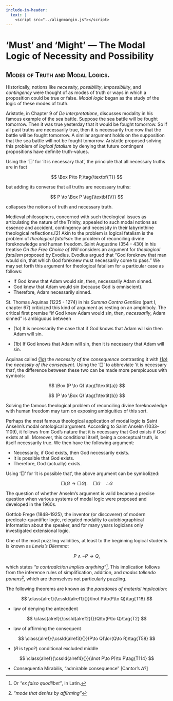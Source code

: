 ```yaml
---
include-in-header:
  text: |
    <script src="../alignmargin.js"></script>
---
```


# ‘Must’ and ‘Might’ --- The Modal Logic of Necessity and Possibility

## <span class="smallcaps">Modes of Truth and Modal Logics.</span> 

Historically, notions like *necessity*, *possibility*, *impossibility*,
and *contingency* were thought of as modes of truth or ways in which a
proposition could be true or false. *Modal logic* began as the study of
the logic of these modes of truth.

Aristotle, in Chapter 9 of *De Interpretatione*, discusses modality in
his famous example of the sea battle. Suppose the sea battle will be
fought tomorrow. Then it was true yesterday that it would be fought
tomorrow. So if all past truths are necessarily true, then it is
necessarily true now that the battle will be fought tomorrow. A similar
argument holds on the supposition that the sea battle will not be fought
tomorrow. Aristotle proposed solving this problem of *logical fatalism*
by denying that future contingent propositions have definite
truth-values.

Using the ‘$\Box$’ for ‘it is necessary that’, the principle that all
necessary truths are in fact 

<style>
.quarto-uncaptioned {
    display: none;
    visibility: hidden;
    height: 0px;
    margin: 0px !important;
}
.quarto-float-eqn-modal {
    margin: 0px !important;
}
</style>

::: {#eqn-modal-axiom-T}
$$
\Box P\to P,\tag{\textbf{T}}
$$
:::

but adding its converse that all truths are necessary truths:

::: {#eqn-modal-axiom-V}
$$
P \to \Box P \tag{\textbf{V}}
$$
:::

collapses the notions of truth and necessary truth.

Medieval philosophers, concerned with such theological issues as
articulating the nature of the Trinity, appealed to such modal notions
as essence and accident, contingency and necessity in their labyrinthine
theological reflections.[2] Akin to the problem is logical fatalism is
the problem of *theological fatalism*: the problem of reconciling divine
foreknowledge and human freedom. Saint Augustine (354 - 430) in his
treatise *On the Free Choice of Will* considers an argument for
*theological fatalism* proposed by Evodius. Evodius argued that “God
foreknew that man would sin, that which God foreknew must necessarily
come to pass.” We may set forth this argument for theological fatalism
for a particular case as follows:

::: {.nobullet}
- If God knew that Adam would sin, then, necessarily Adam sinned.  
- God knew that Adam would sin (because God is omniscient).  
- Therefore, Adam necessarily sinned.
:::

St. Thomas Aquinas (1225 - 1274) in his *Summa Contra Gentiles* (part I,
chapter 67) criticized this kind of argument as resting on an amphiboly.
The critical first premise “if God knew Adam would sin, then,
*necessarily*, Adam sinned” is ambiguous between

::: {#eqn-modal-1a .nobullet}
- (1*a*) It is necessarily the case that if God knows that Adam will sin
then Adam will sin.
:::

::: {#eqn-modal-1b .nobullet}
- (1*b*) If God knows that Adam will sin, then it is necessary that Adam
will sin.
:::

Aquinas called [(1*a*)](#eqn-modal-1a) the *necessity of the consequence* contrasting it
with [(1*b*)](#eqn-modal-1b) the *necessity of the consequent*. Using the ‘$\Box$’ to
abbreviate ‘it is necessary that’, the difference between these two can
be made more perspicuous with symbols:

::: {#eqn-modal-symbol-1a}
$$
\Box (P \to Q) \tag{1\textit{a}}
$$
:::

::: {#eqn-modal-symbol-1b}
$$
(P \to \Box Q) \tag{1\textit{b}}
$$
:::

Solving the famous theological problem of reconciling divine foreknowledge
with human freedom may turn on exposing ambiguities of this sort.

Perhaps the most famous theological application of modal logic is Saint
Anselm’s modal ontological argument. According to Saint Anselm (1033--1109), 
it follows from God’s nature that it is necessary that God exists
if God exists at all. Moreover, this conditional itself, being a
conceptual truth, is itself necessarily true. We then have the following
argument:

::: {.nobullet}
- Necessarily, if God exists, then God necessarily exists.
- It is possible that God exists.
- Therefore, God (actually) exists.
:::

Using ‘$\Box$’ for ‘it is possible that’, the above argument can be
symbolized:

::: {#eqn-modal-2}
$$
\Box(G\to\Box G).\quad\Box G\quad\therefore G\tag{2}
$$
:::

The question of whether Anselm’s argument is valid became a precise
question when various systems of modal logic were proposed and developed
in the 1960s. 

Gottlob Frege (1848--1925), the inventor (or discoverer) of modern
predicate-quantifier logic, relegated modality to autobiographical
information about the speaker, and for many years logicians only
investigated extensional logic.

One of the most puzzling validities, at least to the beginning logical
students is known as *Lewis’s Dilemma*:

$$P\land\lnot P\to Q,$$

which states *“a contradiction implies anything”*^[Or *"ex falso quodlibet"*, in Latin.]. 
This implication follows from the inference rules of simplification, addition, and *modus
tollendo ponens*^[*"mode that denies by affirming"*], which are themselves not particularly puzzling.

\begin{dummyenv}
$\displaystyle
\begin{array}{lrlr}
1.&\text{\st{Show}}&P\land\lnot P\to Q\quad\quad&6,\,\text{CD}\\
2.&&P\land\lnot P&\text{Assume}\,(\text{CD})\\
3.&&P&2,\,\text{S}\\
4.&&\lnot P&2,\,\text{S}\\
5.&&P\lor Q&3,\,\text{ADD}\\
6.&&Q&5,\,4\,\text{MTP}
\end{array}
$
\begin{tikzpicture}[remember picture,overlay]
  \coordinate (start) at (-5.5,-1.15);
  \coordinate (end) at (-3.2,0.95);
  \node[inner sep=0pt,draw=blue,fit=(start) (end)] {};
\end{tikzpicture}
\end{dummyenv}

The following theorems are known as the *paradoxes of material
implication*:

:::: {#eqn-modal-t18 .compensate-below}
$$
\class{alref}{\cssId{alref1}{}}\lnot P\to(P\to Q)\tag{T18}
$$

::: {#almar1 .arbullet .column-margin .almar}
- law of denying the antecedent
:::
::::

:::: {#eqn-modal-t2 .compensate-above .compensate-below}
$$
\class{alref}{\cssId{alref2}{}}Q\to(P\to Q)\tag{T2}
$$

::: {#almar2 .arbullet .column-margin .almar}
- law of affirming the consequent
:::
::::

:::: {#eqn-modal-t58 .compensate-above .compensate-below}
$$
\class{alref}{\cssId{alref3}{}}(P\to Q)\lor(Q\to R)\tag{T58}
$$

::: {#almar3 .wabullet .column-margin .almar}
- ($R$ is typo?) conditional excluded middle
:::
::::

:::: {#eqn-modal-t114 .compensate-above .compensate-below}
$$
\class{alref}{\cssId{alref4}{}}(\lnot P\to P)\to P\tag{T114}
$$

::: {#almar4 .arbullet .column-margin .almar}
- Consequentia Mirabilis, "admirable consequence" [Cantor's $\Delta$?]
:::
::::

<!-- 

C. I. Lewis investigated modal logic in order to find a stricter form of
the conditional which would not result in such paradoxes. Lewis defined
*strict implication* P ⇒ Q (read “P *strictly implies* Q”) by combining
modality with the truth-functional conditional:

P ⇒ Q := (P ∧ ~ Q) ,

or alternatively,

P ⇒ Q := (P → Q) .

The notion of strict implication was characterized by such axioms as:

The philosopher Leibniz (1646 - 1716) explicitly invoked that language
of possible worlds to explain the difference between necessary and
contingent truths. What is logically or necessarily true are those
truths truth in *all* possible worlds, whereas a contingent truth is one
that is true in *some* possible world.

Drawing upon this logical connection between universal and existential
quantification and the modal notions of necessity and possibility, we
obtain a modal version of the classical Aristotelian Square of
Opposition and the duality of modal laws known as the laws of modal
negation.

<span id="_Toc254518019"
class="anchor"></span><span class="smallcaps">Figure 1 An Aristotelian
Diamond of Opposition</span>

In the modern development of modal logic, logicians noticed that a host
other phenomena—such as deontic notions of obligation and
permissibility, epistemic notions of knowledge and belief, as well as
temporal operators—share these logical relations and hence can be
represented as modal logics.

In *deontic logic*, is read “it is morally obligatory that” and  is
read “it is morally permissible that”. Kant’s maxim that “ought implies
can”, that is, whatever is obligatory is permissible, is captured by
modal axiom (**D**):

(**D**) P → P .

In *epistemic logic*,  is read for some subject S “it is known that”
and  is read “it is believed that”. Some modal axioms for epistemic
logic that have been considered include:

(**K**) (P → Q) → (P → Q) *logical omniscience*

(**T**) P → P *veridicality*

(**4**) P → P *positive introspection*

(**E**) ~P → ~P *negative introspection*

The axiom (**K**) expresses logical omniscience insofar as this axiom
requires that the knowledge of an agent is closed under *modus ponens*;
and hence such knowers know all the logical consequences of their
knowledge.

Axiom (**T**) states the truism that whatever is known is true. Notice
that this axiom would be too strong for deontic logic insofar as an
action’s being obligatory doesn’t imply that the agent actually performs
that action.

Axiom (**4**) expresses a high degree of *positive introspective
knowledge*: if someone knows P, then she knows that she knows that P.
Axiom (**E**)m on the o ther hand, expresses a high degree of *negative*
introspective knowledge: if someone doesn’t know that P, then he knows
he doesn’t know P. This axiom is contrary to the experience of Socrates:
as the gadfly of Athens, Socrates found through his questioning that
many of his fellow Athenians did not know what they were talking about
but also didn’t know that they didn’t know. The gadfly of Athens
believed his vocation wsa to sting his fellow Athenians into the
awareness they were own ignorance, a service for which they did not
always show adequate appreciation.

The *temporal logic* or Diodorian temporal logic was studied by the
logician A. N. Prior (1914 – 1969). To model temporal language, we
introduce a pair of modal operators for the future and a pair of modal
operators for the past.

> It *is always going* \[i.e., in *all* futures\] *to be the case that*
>
>  It *will* \[i.e., in *some* future\] be the case that
>
> It *has always been* \[i.e., in *all* pasts\] the case that
>
> ¿ It *was once* \[i.e., in *some* past or *“once upon a time”*\] the
> case that

The axioms for minimal tense logic include version of Axiom (**K**) for
the two necessity operators:

(**K**) (ϕ → ψ) → (ϕ → ψ) *Whatever has always followed from what always
has been,*

> *always has been.*

(**K**) (ϕ → ψ) → (ϕ → ψ) *Whatever will always follow from what always
will be,*

> *always will be*

It also contains two axioms concerning the interaction of the past and
future that have the form of the so-called Brouwersche axiom with
alternating valences:

(B¿) ϕ → ¿ϕ *What is, will always have been*

(B) ϕ → ϕ *What is, has always been going to happen*

The Brouwersche (**B**) axiom was so-named by the logician Oskar Becker
(*Zur Logik der Modalitäten* \[1930\] translated into English in 2022)
after the charismatic Dutch mathematician L. E. J. Brouwer (1881 –
1966), who championed a philosophy of mathematics known as
*intuitionism*. It happens that when the  can be paraphrased as ~~,
the resulting axiom has the form of the acceptable form of double
negation in intuitionistic logic:

(**B**) ϕ → ~~ϕ

According to intuitionism, mathematical objects do not exist as eternal
Platonic objects but are constructions in intuition. Intuitionists read
the propositional connectives as involving not merely truth, but proof,
and so they rejected such classical forms of reasoning as *reductio ad
absurdum* and theorems such as the *law of excluded middle.*
Intuitionists reject the following mathematical proof.

Around the 1970s it was noticed that the famous incompleteness theorems
of Gödel (1931) were propositional in character and that their logic
could be captured in propositional modal logic. These modal provability
logics added to Axiom (**K**) the following axiom known as the Gödel-Löb
axiom or also the well-ordering axiom.

(**W**) (ϕ → ϕ) → ϕ .

*Modal Provability Logics* proliferated from the 1950s -1970s, but the
genesis of the idea goes back to a short note of Gödel’s \[1933\] in
which he noted that intuitionistic truth defined in terms of proof since
provability is a kind of necessity. The above axiom can be read as a
kind of soundness theorem.

*if it is provable thatϕ being provable implies it is true, then ϕ is
provable.*

Later we will show use a modal provability logic to exhibit the
propositional logic of key parts of Gödel’s First and Second
Incompleteness Theorems.

In contemporary logic, modal logic has grown beyond these philosophical
origins and is at the interface of a number of disciplines including the
studies information flow and dynamics, game-theory, and computability.

### Exercises

1.  Symbolize the following modal arguments.

1.  Eratosthenes must either be in Syene or Alexandria. Eratosthenes
    cannot be in Syene. Therefore, Eratosthenes must be in Alexandria.

2.  Assume that justice can be defined as paying your debts and telling
    the truth. Then it is *morally obligatory* for Cephalus to comply to
    a madman’s request that Cephalus return a borrowed sword and that
    Cephalus to tell the truth about the whereabouts of a friend whom
    the madman wants to kill with the sword. However, if this act is
    *morally obligatory*, then it is *morally permissible*. However, it
    is *morally impermissible* (or *morally forbidden*) for Cephalus to
    comply. So it isn’t *morally obligatory* for Cephalus to comply.
    Justice, therefore, cannot be defined as paying your debts and
    telling the truth.

3.  It is conceivable that I am having experiences qualitatively
    identical to those I am having now on the supposition that I am
    being deceived by an evil genius. If that is conceivable, then I do
    not have indubitable knowledge that the external world exists.

2\. Johan van Bentham \[2010, p. 12\] was asked to symbolize the
philosophical claim that “nothing is absolutely relative”. He came up
with the following:

~(ϕ ∧ ~ϕ) .

Use familiar equivalences from propositional logic and the modal
negation laws to show that this symbolization is equivalent to

(*McKinsey’s Axiom*) ϕ → ϕ .

3\. Match the following symbolizations with the best corresponding
translation below.

<table>
<colgroup>
<col style="width: 21%" />
<col style="width: 78%" />
</colgroup>
<thead>
<tr class="header">
<th>¿P</th>
<th><em>It was always the case that it will sometime be the case
that</em> P</th>
</tr>
</thead>
<tbody>
<tr class="odd">
<td>P → P</td>
<td><em>It will sometime be the case that it was once the case that</em>
P</td>
</tr>
<tr class="even">
<td>P</td>
<td><em>Whatever will always be, will be</em></td>
</tr>
<tr class="odd">
<td>¿P</td>
<td><em>Once upon a time, it was always the case that</em> P</td>
</tr>
</tbody>
</table>

**<span class="smallcaps">2. The Symbolic Language for Modal
Propositional Logic.</span>**

So far we have been using the new modal operators informally, but we
will now formally characterize our symbolic language. The *symbolic
language* with which we shall now deal is that of chapter II with ‘’ and
‘’ added to its symbols as modal operators.

We enrich the class of symbolic sentences to include sentences that are
the result of prefixing a symbolic sentence by a modal operator. Thus
expression such as

~ P

~ (P ∧ Q)

(P → P)

will be counted among the symbolic sentence of our language.

To be more explicit, the class of symbolic sentences is exhaustively
characterized as follows:

1.  *Sentence letters are symbolic sentences.*

2.  *If ϕ and ψ are symbolic sentences, then so are*: ~ ϕ , (ϕ → ψ) , (ϕ
    ∧ ψ) , (ϕ ∨ ψ) , and (ϕ ↔ ψ) .

3.  *If ϕ is a symbolic sentence, then so are:*

> ϕ
>
> *and*

ϕ .

The sentences obtained by clause (3) are *modal sentences* and we shall
call the occurrence of ϕ the *scope* of the modal operator.

Symbolic sentences can be parsed into *grammatical trees* to
systematically display all the sub-sentences involved it its
construction. Here, in addition to the kinds of nodes of Chapter II,
non-branching nodes are also reached by clauses (3). For example, the
symbolic sentence ‘((P → Q) → ~~R)’ can be parsed into the following
grammatical tree.

((P → Q) → ~~R)

(P→ Q) ~~ R

(P→ Q) ~ R

P Q ~ R

P R

<span id="_Toc254518020"
class="anchor"></span><span class="smallcaps">Figure 2 A Grammatical
Tree for a Modal Proposition</span>

Parsing a symbolic sentence into its grammatical tree provides a precise
description of its grammatical structure. The above symbolic sentence is
a conditional whose antecedent is the sentence formed by prefixing the
necessity operator to a conditional whose antecedent comes from
prefixing the necessity operator to ‘P’ and whose consequent is ‘Q’. The
consequent of the main conditional is a negation of a sentence that is
the result of prefixing the possibility operator to the negation of ‘R’.

We shall continue to use the informal conventions of chapters I and II
for omitting outer parentheses, replacing pairs of matching parentheses
with matching pairs of square brackets, and for resolving questions of
scope among the various connectives and operators. Now, in addition, the
modal operators ‘’ and ‘’ and ‘~’ will, by convention, have the
narrowest scope; ‘∧’, and ‘∨’ will have narrower scope than ‘→’ and ‘↔’,
and, as before, repeated conjunctions or repeated disjunctions are
grouped by association to the left. For example,

(~P ∧ Q) → \[(~R ∨ ~S ∨ T) ∧ ~P ↔ Q ∧ ~(R ∧ S ∧ ~T)\]

becomes officially

((~P ∧ Q) → ((((~R ∨ ~S) ∨ T) ∧ ~P) ↔ (Q ∧ ~((R ∧ S) ∧ ~T)))) .

# <span class="smallcaps">2. Translation and Symbolization.</span> 

The English sentence

1.  It is necessary that God exists

has a number of stylistic variants in English:

> Necessarily, God exists ,
>
> It is necessary for God to exist ,
>
> God must exist ,
>
> God has to exist .

Similarly, the sentence

1.  It is possible that God exists

may also be expressed with a number of stylistic variants:

> Possibly, God exists ,
>
> It is possible for God to exist ,
>
> God can exist ,
>
> God might exist .

Using the modal operators with the sentential connectives of chapters I
and II, we can develop stylistic variants of a number of English
expressions. For instance, the expression

It is impossible that God exists

may be paraphrased as either

It is *necessary* that God *fails* to exist ,

or

> It is *not possible* that God exists .

Modal operators, when they interact with other operators and
connectives, can create *scope ambiguities* such that that between the
necessity of the consequence and the necessity of the consequent, which
we discussed in the previous section.

### Exercises

1\. Symbolize the following sets of sentences using the given the scheme
of abbreviation. If a sentence is ambiguous briefly explain the
different possible readings.

> P: Plato is rational. R: Theatetus is a cyclist.
>
> Q: Plato is risible. S: Theatetus is bipedal.

1.  It is possible that Plato is rational, but it is not necessary that
    > Plato is rational.

It is impossible that Plato is not rational.

It is contingently true that Plato is rational.

It is neither contingently true nor contingently false that Plato is
rational.

1.  Necessarily, if Plato is risible, then Plato is rational.

> If Plato is risible, then it is necessary that Plato is rational.
>
> If it is possible that Plato is risible, then it is possible that
> Plato is rational.
>
> If Plato is risible, then it is necessarily possible that Plato is
> rational.
>
> It is impossible for Plato to be risible if he is not rational.

1.  Theatetus could be a cyclist provided he is bipedal.

> It is possible that Theatetus is both a cyclist and bipedal.
>
> It is impossible that Theatetus is a cyclist if he is not bipedal.
>
> If it is possible for Theatetus to be cyclist and necessarily if he is
> a cyclist then he is bipedal, then it is compatible that Theatetus is
> cyclist and bipedal.

1.  Fill in the following chart by finding expressions using only the
    connective and operators at the top of the chart equivalent to the
    expressions in the first column.

-   A sentence P is *contingent* (in symbols, ∇P) if it is neither
    > necessary nor impossible.

-   A sentence P *strictly implies* Q (in symbols, P ⇒ Q) if it is
    > impossible for P to be true while Q is false.

-   P and Q are *compatible* if (P ∧ Q).

-   P and Q are *incompatible* if ~ (P ∧ Q).

<table style="width:100%;">
<colgroup>
<col style="width: 29%" />
<col style="width: 17%" />
<col style="width: 17%" />
<col style="width: 17%" />
<col style="width: 17%" />
</colgroup>
<tbody>
<tr class="odd">
<td></td>
<td>{ ~, }</td>
<td>{~, }</td>
<td>{~, ⇒}</td>
<td>{~, ∇}</td>
</tr>
<tr class="even">
<td>P is <em>necessarily true</em></td>
<td></td>
<td></td>
<td></td>
<td></td>
</tr>
<tr class="odd">
<td>P is <em>impossible</em></td>
<td></td>
<td></td>
<td></td>
<td></td>
</tr>
<tr class="even">
<td>P is <em>possibly true</em></td>
<td></td>
<td></td>
<td></td>
<td></td>
</tr>
<tr class="odd">
<td>P is <em>possibly false</em></td>
<td></td>
<td></td>
<td></td>
<td></td>
</tr>
<tr class="even">
<td>P is <em>contingently true</em></td>
<td></td>
<td></td>
<td></td>
<td></td>
</tr>
<tr class="odd">
<td>P is <em>contingently false</em></td>
<td></td>
<td></td>
<td></td>
<td></td>
</tr>
<tr class="even">
<td>P is <em>contingent</em></td>
<td></td>
<td></td>
<td></td>
<td></td>
</tr>
<tr class="odd">
<td>P <em>strictly implies</em> Q</td>
<td></td>
<td></td>
<td></td>
<td></td>
</tr>
<tr class="even">
<td>P is <em>compatible</em> with Q</td>
<td></td>
<td></td>
<td></td>
<td></td>
</tr>
<tr class="odd">
<td>P is <em>incompatible</em> with Q</td>
<td></td>
<td></td>
<td></td>
<td></td>
</tr>
</tbody>
</table>

1.  Use the distinction between the necessity of the consequence and the
    necessity of the consequent to explain why someone might accept
    Axiom (**B)** ϕ → ϕ as intuitively obvious while rejecting its
    logically equivalent form Axiom (**B**) ϕ → ϕ. What are the two
    way in which one might interpret “if ϕ then necessarily it is
    possible that ϕ”?

# <span class="smallcaps">3. Axioms for Modal Logics.</span> 

The logical relations in the previous section capture what is common to
the many of the various interpretations for necessity. The distinctive
notions of necessity discussed initially can be characterized by
formulating distinctive modal axioms. For example, the axiom

P → P

says that whatever is necessary is actually the case. This axiom
characterizes what some philosophers have called ‘tautological
necessity.’ This axiom would hold for temporal logics since whatever is,
was, or will be the case, is the case. This axiom, known as the (**T**)
axiom, is named after a system of modal logic studied by Gödel, Feys,
and von Wright in which *tautologies* are necessary truths.

A noted above, the (**T**) axiom is too strong for deontic logics.
George Washington, should he fail to live up to his reputation for
veracity, might be morally obligated to tell the truth but fail to do
so. It is a sad reality of moral life that obligations remain
unfulfilled. However, whatever is morally obligatory is at least morally
permissible. The (**D**) axiom (named for *deontic logic*) weakens the
(**T**) axiom and states that what is necessary is possible.

P → P .

Let’s consider another axiom, known as the (**4**) axiom (named after
the strict implication system **S4** studied by C. I. Lewis). Jaakko
Hintikka developed an epistemic interpretation using the (**4**) axiom:

P → P .

This interpretation says that if an individual knows that P, then that
individual knows that s/he knows that P. Axiom (**4)** has also been
used to characterize systems of temporal logic in which *what is always
going to be true is always always going to be true.*

Another axiom has been championed by philosophers such as Alvin
Plantinga, who claims that the notion of “broadly logical necessity” is
best captured by axiom (**5)** (named after C. I. Lewis’ fifth axiom for
strict implication):

P → P .

Whereas Axiom **4** states that necessary truths are necessary, Axiom
**5** extends this necessity to the modality of possibility: if P is
possible, then it is necessary that P is possible. Intuitively, axioms
**4** and **5**, together, require that the modal status of a truth is
not accidental, but the same in all possible world.

As noted above, the (**B**) axiom is syntactically similar to the form
of double negation valid in intuitionistic logic, the law of double
negation introduction:

P → ~~P .

By the logical equivalences noted earlier, this axiom can also be
expressed by the more familiar form:

P → P .

The (**B**) axiom also plays a role in modelling linear time as noted
earlier. Ancient philosophers like Aristotle wrote about modal logic,
and the medieval logicians such as Jean Buridan (c. 1301 –
c. 1359/62)discussed modal notions with great subtlety. However, the
modern treatment of modal logic began around 1912 when C. I. Lewis,
after reading Russell and Whitehead’s *Principia* *Mathematica*,
proposed various axioms (such as **4** and **5**) to find a connective
more suitable than the material conditional to express our informal
concept of entailment. In the 1930s Gödel discussed an interpretation of
the modal operator as ‘it is provable in system M that,’ and in the
1950s *epistemic*, *doxastic*, *deontic* and *tense-logic*
interpretations were intensively investigated.

Around the 1960s modal logic was being investigated by numerous
logicians—including, among others, Rudolf Carnap, Jaakko Hintikka,
Richard Montague, and von Wright. However, it was Saul Kripke’s
remarkable paper *A Completeness Theorem in Modal Logic* (1961)
published while he was still a high school student in Nebraska that
presented possible world semantics in an elegant way that ignited
decades of logical and philosophical research. Kripke’s possible world
semantics gave formal expression to the Leibnizian idea that a
proposition is *necessary* if it is true in *all* possible worlds,
possible if it is true in *some* possible world, and *contingent* if it
is neither necessary nor impossible.

The above axioms turned out to be valid in modal systems corresponding
to some natural conditions on the relation of modal accessibility or
relative possibility:

<table>
<colgroup>
<col style="width: 16%" />
<col style="width: 21%" />
<col style="width: 37%" />
<col style="width: 23%" />
</colgroup>
<thead>
<tr class="header">
<th><span class="smallcaps">Modal System</span></th>
<th><span class="smallcaps">Characteristic Axiom</span></th>
<th><span class="smallcaps">Named For</span></th>
<th><span class="smallcaps">Accessibility Condition</span></th>
</tr>
</thead>
<tbody>
<tr class="odd">
<td>System <strong>D</strong></td>
<td>P → P</td>
<td><strong>D</strong>eontic Logic</td>
<td>R is <em>serial</em></td>
</tr>
<tr class="even">
<td>System <strong>T</strong></td>
<td>P → P</td>
<td>Modal systems modeling <strong>T</strong>autologies</td>
<td>R is <em>reflexive</em></td>
</tr>
<tr class="odd">
<td>System <strong>B</strong></td>
<td>P → P</td>
<td>Named for <strong>B</strong>rouwer</td>
<td>R is <em>symmetric</em></td>
</tr>
<tr class="even">
<td>System <strong>S4</strong></td>
<td>P → P</td>
<td>Lewis’ Axiom <strong>4</strong> for Strict Implication</td>
<td>R is <em>transitive</em></td>
</tr>
<tr class="odd">
<td>System <strong>S5</strong></td>
<td>P → P</td>
<td>Lewis’ Axiom <strong>5</strong> for Strict Implication</td>
<td>R is <em>euclidean</em></td>
</tr>
</tbody>
</table>

Normal systems of modal logic are those in which the laws of logic, such
as *modus ponens*, are assumed to hold. Axiom (**K**), which
characterizes such normal systems, is named after Kripke:

(P → Q) → (P → Q) .

In this chapter we will develop natural deduction systems for
propositional modal logic and set forth the possible world semantics for
them. In a subsequent chapter we’ll set forth these further axioms and
the Provability Logic that enables us to capture the propositional modal
logic structure of Gödel’s Incompleteness Theorems.

<span class="smallcaps">Exercises</span>

1\. Construct a diagram to chart these notions in logical space and give
English examples.

> \(A\) The realm of the *necessary*, i.e., propositions are necessarily
> true or necessarily false).
>
> \(B\) The realm of the *contingent*, i.e., propositions which are
> neither necessary nor impossible, or alternatively, propositions that
> are either contingently true or contingently false).
>
> \(C\) The realm of the *possible*, i.e., propositions are not
> impossible, or alternatively, necessarily true or contingent).
>
> \(D\) The realm of the *true*, i.e., propositions that are necessarily
> true or contingently true.
>
> \(E\) The realm of the *false*, i.e., propositions that are either
> impossible or contingently false.

2\. Find succinct expressions using only ‘’ and “~’ for each of the
following notions:

<table>
<colgroup>
<col style="width: 47%" />
<col style="width: 52%" />
</colgroup>
<tbody>
<tr class="odd">
<td>P is <em>contingently true</em></td>
<td></td>
</tr>
<tr class="even">
<td>P is <em>contingently false</em></td>
<td></td>
</tr>
<tr class="odd">
<td>P is <em>contingent</em></td>
<td></td>
</tr>
<tr class="even">
<td>P and Q are <em>incompatible</em></td>
<td></td>
</tr>
<tr class="odd">
<td>P and Q are <em>compatible</em></td>
<td></td>
</tr>
<tr class="even">
<td>P <em>strictly implies</em> Q</td>
<td></td>
</tr>
</tbody>
</table>

3\. Find succinct equivalent expressions using only ‘’ and ‘~’ and the
relevant sentence letters.

<table>
<colgroup>
<col style="width: 8%" />
<col style="width: 24%" />
<col style="width: 66%" />
</colgroup>
<tbody>
<tr class="odd">
<td><h4 id="d">D</h4></td>
<td>P → P</td>
<td></td>
</tr>
<tr class="even">
<td><strong>T</strong></td>
<td>P → P</td>
<td></td>
</tr>
<tr class="odd">
<td><strong>B</strong></td>
<td>P → P</td>
<td></td>
</tr>
<tr class="even">
<td><strong>4</strong></td>
<td>P → P</td>
<td></td>
</tr>
<tr class="odd">
<td><strong>5</strong></td>
<td>P → P</td>
<td></td>
</tr>
</tbody>
</table>

1.  Discuss whether the following pairs of axioms are intuitively
    acceptable in the logics specified.

\(A\) P ∧ Q → (P ∧ Q); (P ∨ Q) → (P ∨ Q) in the modal logic of
physical possibility.

\(B\) ϕ → ϕ ; (ϕ → ϕ) in Deontic Logic.

\(C\) ϕ → ϕ ; ϕ → ϕ n Temporal Logic.

\(D\) ϕ → ϕ ; ϕ → ϕ in Epistemic Logic.

\(E\) ϕ → ϕ ; ϕ → ϕ in the Logic of Conceivability.

5\. Consider the following axioms for temporal logic:

\(4\) P → P (*transitive*)

(4) P →P (*dense*)

(Hamblin) P → (P ∨P) (*discrete*)

Match the above with the following informal translations:

> *“if P is the case, then it will be the case that it was always the
> case that either P is or P will be the case”*
>
> *“if it will be the case that P, then it will, in between, be that it
> will be P”.*
>
> *“if it will always be the case that P, then it will always be the
> case that it will always be the case that P”*

6\. Express the following generalities as axioms in the language of
propositional modal logic.

> \(A\) Whatever follows from logically necessary propositions is
> logically necessary.
>
> Whatever is logically implied by what is possible is possible.
>
> \(B\) Whatever is necessary is possible.
>
> Whatever is impossible might be false.
>
> \(C\) Whatever is necessary is necessarily necessary.
>
> Whatever is possibly possible is possible.
>
> \(D\) Whatever is possible is necessarily possible.
>
> Whatever is possibly necessary is necessary.
>
> \(E\) Whatever is possible is necessarily possible.
>
> Whatever is possibly necessary is necessary.

7\. Interpret the modal operators in different ways to formulate modal
axioms for the following.

> \(A\) Whatever is physically necessary is actual.
>
> Whatever isn’t actual isn’t physically necessary.
>
> \(B\) Whatever is obligatory is permissible.
>
> Whatever is impermissible is not obligatory.
>
> \(C\) Whatever will always be the case will always be the case at all
> future times.
>
> Whatever was possible with regard to a possible past is possible with
> regard to the past.

1.  Whatever is known is true.

> Whatever isn’t true couldn’t possibly be known.
>
> \(E\) Whatever is conceivable is conceivably conceivable.
>
> Whatever is conceivable conceptual necessary is conceptually
> necessary.

8\. Translate the following theorems into English statements of modal
principles.

1.  ~P → (P → Q)

> Q → (P → Q)
>
> (P → Q) ∨ (Q → P)

1.  (P → Q) → (P → Q)

> (P → Q) → (P → Q)
>
> (P → Q) ↔ ~(P ∧ ~ Q)

1.  ∇P ↔ ~ (P ∨ ~P)

> ∇P ↔ ∇~P
>
> P ↔ (P ∧ ~∇P)

<span id="_Toc21329127"
class="anchor"></span>**<span class="smallcaps">  
</span>**

# <span class="smallcaps">4. Modal Inference Rules.</span> 

To sentential logic of chapter II, we shall add new rules of inference
to our original stock and state some derived rules that will be
justified later. The new rules are intuitively analogous to rules from
quantifier logic. This parallelism is not accidental since the semantics
for sentential modal logic can be given in terms of quantification over
possible worlds.

The modal sentences at opposite ends of the diagonals of the square are
*contradictories*. These logical relations are captured in the rules of
*modal negation* \[MN\].

> <u>~ϕ</u> <u>~ϕ</u> <u>~ϕ</u> <u>~ϕ</u>
>
> ~ϕ ~ϕ ~ϕ ~ϕ

The modal sentences at the top of the square are not contradictories,
but *contraries*, a sentence cannot be both necessary and impossible,
but it may be neither. A sentence that is neither necessary nor
impossible is *contingent*. Contingency is the opposite of necessity. A
sentence is *contingently true* if it happens to be true but could have
been false, and a sentence is *contingently false* if it happens to be
false but could have been true. The realm of the possible is everything
other than the impossible, and so includes what is contingently true,
contingently false, and necessarily true.

The analogy to quantification also implies corresponding laws of *modal
distribution*:

(P ∧ Q) ↔ (P ∧ Q)

(P ∨ Q) ↔ (P ∨ Q)

The rule of *necessity instantiation* \[NI\] is analogous to an
application of the rule of universal instantiation.[3]

> <u>∀α ϕ</u> <u>ϕ</u>
>
> ϕ ϕ

Here the rule of NI allows us to drop an initial box. Intuitively, this
rule says that whatever is necessary is also the case. The rule of
*Possibility Generalization* \[PG\] is a derived rule analogous to
existential generalization:

> <u>ϕ</u> <u>ϕ</u>
>
> ∃αϕ ϕ

Here the rule of PG allows us to infer ‘ϕ’ from ϕ. Intuitively, this
rule says that whatever is the case is also possibly the case. Note that
PG follows from NI and the third form of MN.

### Exercises

1.  Which of the following inferences come by an application of NI, PG,
    or MN? Briefly explain.

\(A\) <u>(P → Q)</u> <u>(P → Q)</u> <u>P ∧ Q</u> <u>P → Q</u> <u>
P</u>

P → Q P → Q P ∧ Q P → Q P

\(B\) <u>(P → Q)</u> <u>(P → Q)</u> <u>P ∧ Q\_\_</u> <u>P → Q</u>\_\_\_
<u>P\_\_</u>

(P → Q) (P → Q) P ∧Q P → Q P

\(C\) <u>~ (P ∨ Q)</u> <u>~ (P → Q)</u> <u>(P → ~~P)</u> <u>~(P ↔
Q)</u> <u>~ P</u>

 ~ (P ∨ Q) P → Q (P → P) ~ (P ↔Q) ~P

1.  Verify that PG can be derived from NI and the third form of MN.

2.  Using the notion that necessity is truth in *all* possible worlds
    and possibility is truth in *some* possible world, explain the
    analogies between the inference rules and forms of derivation in
    modal logic and the quantifier inference rules UI, EI, EG, and QN
    and the form of derivation UD.

# <span class="smallcaps">5. Natural Deduction for (T), (B), (S4), and (S5).</span> 

In addition to the inference rules NI and MN, we add two form of strict
derivation.

The strict form of derivation known as *necessity derivation* \[ND\]
appears as follows:

*Show* ϕ

χ<sub>1</sub>

.

.

.

χ<sub>m</sub>

where the scope ϕ occurs unboxed among χ<sub>1</sub> through
χ<sub>m.</sub>

In a *necessity derivation* for *Show* ϕ, one derives ϕ using premises
or antecedent lines that are themselves necessary. To ensure that this
form of strict derivation only allows us to derive necessary truths, we
must restrict the lines that may be imported into the strict derivation.

To understand these restrictions, we first supplement the notion of an
*antecedent* line from propositional logic to obtain the notion of an
*accessible* line for modal logic. An *antecedent* *line*, as it is
defined for propositional logic, is a preceding line that is neither
boxed nor contains uncancelled ‘*Show’*. An *accessible line* is defined
as an antecedent line such that there is at most one intervening modal
‘*Show’* line, that is, a ‘*Show’* line of one of the forms

*Show* ϕ

or

*Show* ϕ .

The basic restrictions on for a strict derivation are that none of the
lines χ<sub>1</sub> through χ<sub>n</sub> are (*i*) premises or (*ii*)
comes by an application of an inference rule to an inaccessible line, or
(*iii*) comes by an application of an inference rule other than an
admissible *strict importation rule* to an accessible line.

Next we formulate the *admissible* *strict importation rules* for the
various systems of modal logic. These strict importation rules can be
elegantly formulated as restrictions on the rule of repetition.

-   The characteristic strict importation rule for **T** is NI: when
    importing an accessible sentence of the form ‘ϕ’ into a strict
    derivation, we must drop the initial ‘’.

-   The characteristic strict importation rule for **B** is PG: when
    importing an accessible line into a strict derivation, we must
    prefix a ‘’.

-   The characteristic strict importation rule for **S4** is R: when
    importing an antecedent line into a strict derivation, you may apply
    the rule of repetition R to an accessible line of the form ‘ϕ’.

-   The characteristic strict importation rule for **S5** is R: when
    importing an antecedent line into a strict derivation, you may apply
    the rule of repetition R to an accessible line of the form ‘ϕ’.

Each of the modal systems **B**, **S4**, and **S5** has NI as a strict
importation rule in addition to its characteristic strict importation
rule. In addition, **S5** also has the strict importation rules for
**B** and for **S4**, namely, PG and R. (The annotation for these strict
importation rules will be the line number of the sentence involved and
either ‘NI**’**, ‘PG**’**, ‘R**’**, or ‘R**’**.)

The second form of strict derivation is *possibility derivation*
\[Annotation: PD\]. If we have a ‘*Show’* line of the form

*Show* ϕ ,

and there is some accessible line ψ, then on the next line immediately
after th*e ‘Show’* line one may enter

ψ ,

as an assumption for *possibility derivation* \[Annotation:
Assume(PD)\]. The restrictions for PD are the same as those for the
first form of strict derivation: none of the lines χ<sub>1</sub> through
χ<sub>n</sub> are premises or comes by an application of an inference
rule to an inaccessible line, or comes by an application of an inference
rule other than an admissible strict importation rule to an accessible
line.

Intuitively, *possibility derivation* allows us to Show ψ by deriving ψ
using necessary truths from the assumption that ϕ, where ϕ is an
accessible line. The subsidiary derivation can be thought of as confined
to a particular possible world in which ϕ is assumed to be true. The
intuitive basis for this form of strict derivation is captured by T502:

(P → Q) → (P → Q) ,

which states that whatever is logically entailed by something possible
it itself possible.

The foregoing remarks on derivations constitute only an informal
introduction. The following is an explicit set of directions for
constructing a derivation.

1.  *If ϕ is a symbolic sentence, then*

> *Show* ϕ
>
> *may occur as a line.*

1.  *Any one of the premises may occur as a line.* \[*Annotation:*
    ‘Premise’\]

2.  *If* ϕ *and* ψ *are symbolic sentences such that*

> *Show* (ϕ → ψ)
>
> *occurs as a line, then* ϕ *may occur as the next line.*
> \[*Annotation:* ‘Assume (CD)’*.*\]

1.  *If ϕ is a symbolic sentence such that*

> *Show* ϕ
>
> *occurs as a line, then*
>
> ~ϕ
>
> *may occur as the next line; if ϕ is a symbolic sentence such that*
>
> *Show* ~ϕ
>
> *occurs as a line, then*
>
> ϕ
>
> *may occur as the next line.* \[*Annotation:* ‘Assume (ID)’*.*\]

1.  *If ϕ is a symbolic sentence such that*

> *Show* ϕ
>
> *occurs as a line, then*
>
> ψ
>
> *may occur as the next line provided that* ◊ψ *is an accessible line,
> that is, a preceding line that is neither boxed nor contains
> uncancelled ‘Show’ and is such that there is at most one intervening
> ‘Show’ line of the form*

*Show* ϕ

*or*

*Show* ϕ *.*

> \[*Annotation: the line number of the modal sentence involved and
> ‘*Assume (PD)*’.*\]

1.  *A symbolic sentence may occur as a line if it follows by an
    inference rule*

    1.  *of sentential logic applied to antecedent lines, that is,
        > preceding lines which neither are boxed nor contain
        > uncancelled ‘Show’* \[*here the annotation should refer to
        > line numbers of the preceding lines involved and the inference
        > rule employed*\]; *or*

    2.  *of modal logic applied to accessible lines that is, antecedent
        > lines for which there is at most one intervening modal ‘Show’
        > line* \[*here the annotation should refer to line numbers of
        > the preceding lines involved and the inference rule
        > employed*\].

2.  *When the following arrangement of lines has appeared:*

*Show* ϕ

χ*<sub>1</sub>*

.

.

.

χ*<sub>n</sub>*

> *where none of the* χ<sub>1</sub> *through* χ*<sub>n</sub> contains
> uncancelled ‘Show’ and either*

1.  *the conclusion to be shown* ϕ *occurs unboxed among* χ<sub>1</sub>
    *through* χ*<sub>n</sub>, and neither* χ<sub>1</sub> *nor* ϕ *was
    introduced by an assumption for Possibility Derivation,*

2.  ϕ *is of the form*

> (ψ*<sub>1</sub>* → ψ*<sub>2</sub>*)
>
> *and the consequent* ψ*<sub>2</sub> occurs unboxed among occurs
> unboxed among* χ*<sub>1</sub> through* χ*<sub>n</sub> and*
> χ*<sub>1</sub> but was not introduced by an assumption for Possibility
> Derivation,*

1.  *for some sentence* χ*, both* χ *and its negation occur unboxed
    among* χ<sub>1</sub> *through* χ*<sub>n</sub> and neither of the
    contradictory sentences was introduced by an assumption for
    Possibility Derivation,*

2.  ϕ *is of the form*

> ψ
>
> *or*
>
> ψ
>
> *and* ψ *occurs unboxed among* χ<sub>1</sub> *through* χ*<sub>n</sub>
> and none of* χ<sub>1</sub> *through* χ*<sub>n</sub> are premises or
> comes by an application of an inference rule to an inaccessible line,
> or by an application of an inference rule other than an admissible
> strict importation rule to an accessible line antecedent to the
> displayed occurrence of*

*Show* ϕ *,*

> *then one may simultaneously cancel the displayed occurrence of ‘Show’
> and box all subsequent lines.* \[*When we say that a symbolic
> sentence* ϕ *occurs among certain lines, we mean that one of those
> lines is either* ϕ *or* ϕ *preceded by ‘Show’. Furthermore,
> annotations for clause (7), parts (i), (ii), (iii),and (iv) are,
> respectively,* ‘DD’, ‘CD, ‘ID’*, and either* ‘ND’ or ‘PD’, *to be
> entered together with the relevant line numbers justifying the
> cancelled ‘Show’.*\]

A derivation is said to be *complete* if each of its lines is either
boxed or contains cancelled ‘*Show’*. A symbolic sentence ϕ is said to
be *derivable* from given symbolic sentences in *modal system* M if, by
using only clauses (1) - (6) and the strict importation rules for M, a
complete derivation from those premises can be constructed in which

*<s>Show</s>* ϕ

occurs as an unboxed line.

Applications of the above clauses are familiar except for clauses (5),
(6) part (ii), and (7).

We can illustrate clause 6, part (ii), by verifying the claim made above
that *Possibility Generalization* \[PG\] can be derived from Necessity
Instantiation and the third form of Modal Negation.

P ∴ P

1.  *<s>Show</s>* P 3, 5 ID

2.  ~P Assume (ID)

3.  P Premise

4.  ~P 2, MN

5.  ~P 4, NI

An annotated derivation in modal system **T** will illustrate a strict
derivation corresponding to the form of derivation in quantificational
logic known as *universal derivation*. We will construct a derivation
for the (**K**) axiom:

(P → Q) → (P → Q) .

To use the modal premises properly one must be careful to employ the
accompanying strict importation rules associated with the various modal
systems.

1.  *<s>Show</s>* (P → Q) → (P → Q)

2.  (P → Q)

3.  *<s>Show</s>* P → Q

4.  P

5.  *<s>Show</s>* Q

To complete the strict (necessity) derivation began in line 5, we use
two applications of NI, the strict importation rule for **T**, and then
apply MP.

1.  *<s>Show</s>* (P → Q) → (P → Q) 3, CD

2.  (P → Q) Assume (CD)

3.  *<s>Show</s>* P → Q 5, CD

4.  P Assume (CD)

5.  *<s>Show</s>* Q 8, ND

6.  P → Q 2, NI

7.  P 4, NI

8.  Q 6, 7 MP

We may box and cancel line 4 by strict derivation because we have
derived the *scope* of the modal symbolic sentence in line 5 and lines
6 - 8 have only come from accessible lines by the strict importation
rule for **T**.

Intuitively, the first form of strict derivation *necessity derivation*
amounts to showing ‘Q’ by deriving ‘Q’ in an arbitrary possible world in
the box surrounding lines 6 - 8. The restriction on strict derivation
here is that we are only allowed to enter the scope ϕ of accessible
lines of the form ‘ϕ’, that is, the lines entered into the strict
derivation in lines 5-7 are sentences stripped of an initial ‘’. If we
can derive ‘Q’ for this arbitrary possible world, we are justified in
concluding that ‘Q’ holds in all possible worlds.

The second form of strict derivation is *possibility derivation*
\[Annotation: PD\]. The initial ‘*Show’* line is

*Show* ϕ .

With possibility derivation, if ψ occurs as an accessible line, then on
the next line one may enter

ψ

as an assumption for *possibility derivation* \[Annotation: Assume
(PD)\]. The restrictions are the same as those for the first form of
strict derivation: none of the lines χ<sub>1</sub> through χ<sub>n</sub>
are premises or comes by an application of an inference rule to an
inaccessible line, or comes by an application of an inference rule other
than an admissible strict importation rule to an accessible line.
Intuitively, this form of strict derivation allows us to show a sentence
is possibly true by deriving it using necessary truths from a sentence
that is itself possible.

The intuitive basis for PD is modal theorem T502 (P → Q) → (P → Q),
which states that whatever is logically entailed by something possible
it itself possible.

We may prove this theorem T502, which plays a prominent role in modal
ontological arguments, to illustrate PD.

1.  *<s>Show</s>* (P → Q) → (P → Q)

2.  (P → Q) Assume (CD)

3.  *<s>Show</s>* P → Q

4.  P Assume (CD)

5.  *<s>Show</s>* Q

6.  P Assume (PD)

Line 6 comes from ‘P’ in the modally accessible line 4 by possibility
instantiation, which is analogous to existential instantiation in
quantifier logic in which we have the restriction that which we must
instantiate to a variable that is completely new to the derivation.
Here, in contrast to the previous example, the derivation of ‘Q’ is in a
*particular*, rather than an *arbitrary*, possible world, namely, a
world in which ‘P’ is assumed to be true. Therefore, unlike the
necessity derivation in the previous example, since we begin with an
assumption for PD for a *particular* possible world, we are only
justified in concluding ‘Q’ by a strict *possibility* derivation.

1.  *<s>Show</s>* (P → Q) → (P → Q) 3, CD

2.  (P → Q) Assume (CD)

3.  *<s>Show</s>* P → Q 5, CD

4.  P Assume (CD)

5.  *<s>Show</s>* Q 8, PD

6.  P 4, Assume (PD)

7.  P → Q 2, NI

8.  Q 7, 6 MP

Readers are encouraged to check their grasp of the ideas in this example
by annotating and boxing and cancelling the derivation for

(P ∨ Q) ∴ ~P → Q .

1\. *Show* ~P → Q

2\. ~P

3\. ~P

4\. (P ∨ Q)

5\. *Show* Q

6\. (P ∨ Q)

7\. ~P

8\. Q

Next we illustrate the new strict importation rule PG which supplements
the strict importation rule NI in the modal system **B**. We shall
construct a derivation for the Anselmian modal ontological argument
discussed in the introductory section above. Letting ‘G’ abbreviate the
sentence ‘God exists’, we may symbolize the Anselmian argument as
follows:

(G → G) G ∴ G

T570 P → P Axiom (B)

1.  *<s>Show</s>* P → P 3, CD

2.  P Assume (CD)

3.  *<s>Show</s>* P 4, ND

4.  P 2, PG

T571 P → P

T571, the dual form of (**B**), comes from T570 by contraposition and a
generalized modal negation.

1.  *<s>Show</s>* G 11, DD

2.  (G → G) Premise

3.   G Premise

4.  *<s>Show</s>* G 7, PD

5.  G 3, Assume (PD)

6.  G → G 2, NI

7.  G 5, 6 MP

8.  G → G T571

9.  G 4, 8, MP

10. G → G 2, NI

11. G 9, 10 MP

We suggest that the reader test her knowledge of the modal system **B**
by annotating the following version of the above Anselmian argument:

(G → ~~G) . G ∴ G

We shall construct a *B* derivation of the conclusion from its premises.
We begin the derivation indirectly and then enter a critical modal
‘*Show’* line for strict derivation.

1.  *<s>Show</s>* G 5, 12 ID

2.  ~G Assume (ID)

3.  (G → ~~G) Premise

4.  G Premise

5.  *<s>Show</s>* ~~G 8, PD

6.  G 4, Assume (PG)

7.  G → ~~G 3, NI

8.  ~~G 6, 7 MP

9.  *<s>Show</s>* ~~~G 11, ND

10. ~G 2, PG

11. ~ ~~G 10, DN

12. ~~~G 9, MN

To illustrate the strict importation rule for the modal system **S4**,
we construct a derivation for

∴ (P → Q) → (P → Q) .

To show the theorem we assume its antecedent and show its consequent,
which is a modal sentence. To show the consequent, therefore, we
commence a strict derivation. In order to maintain the accessibility of
the initial assumption, which is a necessity, we apply the rule of R
obtain line 4 before entering the next ‘*Show’* line in line 5 for the
scope of modal sentence in line 3.

1.  *Show* (P → Q) → (P → Q)

2.  (P → Q) Assume (CD)

3.  *Show* (P → Q)

4.  (P → Q) 2, R

5.  *Show* P → Q

We then proceed by CD until we reach the consequent, which again, is a
modal sentence.

1.  *Show* (P → Q) → (P → Q)

2.  (P → Q) Assume (CD)

3.  *Show* (P → Q)

4.  (P → Q) 2, R

5.  *Show* P → Q

6.  P Assume (CD)

7.  *Show* Q

We can now complete the derivation by applying NI to lines 4 and 6. Note
that the ‘*Show’* line in 7 is the only intervening modal ‘*Show’* after
line 2 since the ‘*Show’* line in line 5 is for conditional derivation.

1.  *<s>Show</s>* (P → Q) → (P → Q) 3, CD

2.  (P → Q) Assume (CD)

3.  *<s>Show</s>* (P → Q) 5, ND

4.  (P → Q) 2, R

5.  *<s>Show</s>* P → Q 8, CD

6.  P Assume (CD)

7.  (P → Q) 4, R

8.  *<s>Show</s>* Q 11, ND

9.  P → Q 7, NI

10. P 6, NI

11. Q 9, 10 MP

Technically, in applying R we can pass over only one uncancelled modal
‘*Show’* at a time—that is, a ‘*Show’* of the form ‘*Show* ϕ’ or ‘*Show*
ϕ’. Notice, however, with repeated applications of R, we can, in
effect, pass over any number of modal ‘*Show’* lines for strict
derivations.

This follows from the fact that the characteristic axiom for **S4**
allows us to prefix any finite number of ‘’s to a necessary sentence. In
order to eliminate repetitious use of R, we shall allow R to be applied
across *n*-nested strict derivations (annotation R*<sup>n</sup>*). We
may use this short-cut in our previous example,

1.  *<s>Show</s>* (P → Q) → (P → Q) 3, CD

2.  (P → Q) Assume (CD)

3.  *<s>Show</s>* (P → Q) 4, ND

4.  *<s>Show</s>* P → Q 6, CD

5.  P Assume (CD)

6.  *<s>Show</s>* Q 11, ND

7.  (P → Q) 2, R<sup>2</sup>

8.  P 5, NI

9.  P → Q 7, NI

10. Q 9, 8 MP

Intuitively, we may derive necessary truths only from premises which are
themselves necessary. Syntactically, this condition is satisfied if we
require that the lines used to show a necessary statement are themselves
either necessary or follow from necessary statements by the laws of
propositional logic and modal negation. This requirement is met by a
restriction on importation: whenever we import a sentence into a strict
derivation by crossing over an uncancelled ‘*Show*’ for a strict
derivation, we must drop an initial ‘’. When we have a series of nested
strict derivations, we may apply the rule of R across one strict
derivation ‘*Show*’ line at a time, or we may generalize the rule of R
to allow for importation across multiple nested strict derivations as
illustrated above.

Lastly, we wish to construct a derivation in **S5** that illustrates the
strict importation rule R.

Alvin Plantinga’s modal version of an ontological argument is based on
the intuition that God exists if and only if God is the greatest
possible being. If God is the greatest possible being, Plantinga argues,
then God has the greatest form of existence possible, namely, necessary
existence. Using the resources of propositional modal logic, we shall
formulate God’s having necessary existence as the proposition that ‘it
is necessary that God exists’. Then Plantinga’s modal ontological
argument can be stated as follows:

> If it is possible that God exists, then it is possible that it is
> necessary that God exists.
>
> It is possible that God exists. Therefore, God exists.

G → G . G ∴ G .

We shall construct an indirect derivation.

1.  *<s>Show</s>* G

2.  ~G Assume (ID)

3.  G → G Premise

4.  G Premise

5.  G 3, 4 MP

Notice that applying PG to the indirect assumption yields ~G. Since
modalities in **S5** are necessarily true, we may import this modal
statement into a strict derivation by the characteristic strict
importation rule for **S5**, R. This allows us to construct a strict
derivation for ~G, which is, by modal negation, the contradictory of
line 5.

1.  *<s>Show</s>* G 5, 10 ID

2.  ~G Assume (ID)

3.  G → G Premise

4.  G Premise

5.  G 3, 4 MP

6.  ~G 2, PG

7.  *<s>Show</s>* ~G 9, ND

8.  ~G 6, R

9.  ~G 9, MN

> 10\. ~G 7, MN

Now in **S5** we also have all the previous strict importation rules
including NI and PG, and in particular both R and R. Technically, in
applying R and R, we can pass over only one uncancelled modal ‘*Show’*
at a time—that is, a ‘*Show’* of the form ‘*Show* ϕ’ or ‘*Show* ϕ’.
Notice, however, in **S5** we can, in effect, prefix any finite number
of ‘’s to any modal sentence, and so, in effect, pass over any number of
modal ‘*Show’* lines with any modal sentence. In order to eliminate
repetitious uses of R and R, we shall allow R and R to be applied
across *n*-nested strict derivations (annotations R*<sup>n</sup>* and
R*<sup>n</sup>*).

Plantinga’s modal ontological argument uses these strong modal
assumptions of **S5** in which the modal status of any modal proposition
is the same is all possible worlds. Hence, if it is possible that God
exists, then it is necessarily possible that God exists (and, inversely,
if it is possible that God does not exist, then it is impossible that
God exists). Even if Plantinga’s argument is valid (and, indeed, *sound*
if there is *at least one* sound arguments for the existence of God), it
need not be modally persuasive: the way the argument goes—either
theistically or atheistically—depends on the loaded possibility premise.

These derivations in the various modal systems can be tedious due to the
various restrictions. We can make the modal natural deduction system
less restricted by proving modal theorems. It is particularly useful to
generalize MN for a string of modal operators, and to be able to employ
the rule of Interchange of Equivalence using previously proven
biconditional theorems. Modal theorems for the various modal systems are
listed in a subsequent section. However, first, we shall explain why the
various restrictions as set forth in the formal characterization of a
modal derivation are required.

### Exercises

In constructing modal derivations, the following strategic hints may be
useful.

*Hint 1. After entering the ‘Show’ line for the conclusion and taking
any useful assumptions, enter the premises.*

*Hint 2. If your initial ‘Show’ line is a modal statement, you may need
to reenter the ‘Show’ line to commence a strict derivation.*

*Hint 3. To show a sentence of the form* ‘ϕ’*, use strict derivation in
the form of a necessity derivation, that is derive* ϕ *from other
necessary truths.*

*Hint4. To show a sentence of the form ‘*ϕ*’, use strict derivation in
the form of possibility derivation, i.e., judiciously choose from the
accessible lines of the form* ‘ψ’ *to get an assumption for possibility
derivation that will enable you to derive* ϕ*.*

*Hint 5. If you have an iterated modal statement as an accessible line,
you may need to get a contradiction for indirect derivation by modal
negation.*

1\. Construct derivations for theorems in the different modal systems.

1.  T553 P ∨ ~P in **D**

2.  T550 P→ P in **T**

3.  T571 P → P in **B**

4.  T561 P → P in **S4**

5.  T571 P → P in **S5**

2\. Construct **T**-derivations for the following.

> \(A\) (P → Q) . (Q → R) . ~R ∴ ~P
>
> \(B\) (P ∨ Q) . ~P ∴ Q
>
> \(C\) P ∨ Q ∴ (P ∨ Q)
>
> \(D\) (P ∨ Q) . (P → R) . (Q → S) ∴ (R ∨ S)
>
> \(E\) P ↔ Q ∴ ~~P → ~~Q

3\. Construct **B**-derivations for the following.

> \(A\) P ∴ P
>
> \(B\) (P → ~~P) ∴ P → P
>
> \(C\) (P ∧ Q) ∴ P ∧ Q
>
> \(D\) (P ∨ Q) ∴ P ∨ Q
>
> \(E\) (P → Q) ∴ (P → Q)

4\. Construct **S4**-derivations for the following.

> \(A\) P ∴ (Q → P)
>
> \(B\) P → Q ∴ P → (R → Q)
>
> \(C\) (P → Q) ∴ (R → (P → Q))
>
> \(D\) ∴ P ↔ P
>
> \(E\) ∴ P ↔ P

5\. Construct **S5**-derivations for the following.

> \(A\) (P ↔ P) . P ∴ P
>
> \(B\) (P ↔ P) ∴ P → P
>
> \(C\) ~P . (~P → ~P) ∴ ~P
>
> \(D\) ∴ P ↔ P
>
> \(E\) ∴ P ↔ P

6\. In this exercise, we construct modal derivations of the following
Anselmian modal arguments. For the purpose of this exercise, we allow
ourselves to use the letter ‘G’ for the proposition ‘God exists.’

\(A\) Construct a **T**-derivation for the following argument**:**

> It is necessary that if God exists then it is necessary that God
> exists. It is possible that God does not exist. Therefore, God does
> not exist.

\(B\) Construct a **B**-derivation for the following argument:

> *“No one...doubts that if it \[that than which a greater cannot be
> thought\] did exist, its nonexistence, either in actuality or in the
> understanding, would be impossible. For otherwise it would not be that
> than which a greater cannot be thought.”*

(G → ~~G)

> *“Therefore, if that than which a greater cannot be thought can even
> be thought, it cannot be nonexistent.”*

∴ G → G

\(C\) Construct an **S4**-derivation for the following argument taken
from Anselm’s *Reply to Gaunilo* where he writes: *“But as to whatever
can be conceived, but does not exist—if there were such a being, its
non-existence, either in reality or in the understanding, would be
possible.”*

This first premise is actually a schema since Anselm substitutes for the
statement denying that God has existence, statements denying that God
has various perfections:

(G ∧ ~G → ~P)

If, however, God is a being than which none greater can be conceived,
then God necessarily has all perfections. Hence, we have as a second
premise:

P .

From these two premises, derive that it is necessary that if God’s
existence is possible then God exists:

(G → G) .

\(D\) Taking the conclusion of exercise (C) as a premise, namely ‘(G →
G)’, construct an **S5**-derivation for the conclusion that it is
necessary that God exists if it is possible that God exists:

G → G .

\(E\) Construct an **S5**-derivation for the argument:

> It is necessary that if God exists then it is necessary that God
> exists. It is possible that God exists. Therefore, it is necessary
> that God exists.

# 6. <span class="smallcaps">Fallacies</span>. 

In the directions for constructing a modal derivation, a number of
restrictions appear whose significance is not perhaps immediately
obvious. Recall that a *fallacy* is a procedure that permits the
validation of a *false English argument*, that is, an argument whose
premises are true sentences of English and whose conclusion is a false
sentence of English (or at least are regarded so for the sake of
argument). Here we show that the neglect of the various new restrictions
on modal derivation would lead to fallacies.

Consider the following argument:

> If Descartes is thinking, then Descartes exists. Descartes is
> thinking. Therefore, it is necessary that Descartes exists.

Descartes is a continent being and so the conclusion of the argument is
false. Let us take it for granted that Descartes exists if he is
thinking and even that Descartes is thinking. It does not follow from
these premises that it is necessary that Descartes exists.

P → Q . P ∴ Q

Where is the fallacy in the following attempted derivation?

1\. *<s>Show</s>* Q 4, ND

2\. P → Q Premise

3\. P Premise

4\. Q 2, 3 MP

The fallacy occurs in line 1, where one attempts to box and cancel by
strict derivation. One of the restrictions on strict derivation is that
premises cannot be among the lines that are boxed. Intuitively, premises
are true in the actual world but may not be true in every possible
world, and therefore, cannot enter into strict derivations.

Consider the argument:

> Roses could be green, but they aren’t. Therefore, is possible that the
> moon is made of green cheese.

P ∧ ~P ∴ Q

Here the premise does not assert an actual contradiction. Instead the
premise asserts that it is contingently false that roses are green. The
conclusion asserts something that is not only false but clearly
irrelevant to the premises. Where is the fallacy in the following
attempted derivation?

1\. *<s>Show</s>* Q 6, PD

2\. P ∧ ~P Premise

3\. P 2, S

4\. *<s>Show</s>* P → ~P 5, CD

5\. ~P 2, S

6\. *<s>Show</s>* Q 7, PD

7\. *<s>Show</s>* Q 8, 9 ID

8\. P 3, Assume (PD)

9\. ~P 8, 4 MP

An assumption for possibility derivation can only occur immediately
after a sentence of the form ‘*Show* ◊ϕ’. Therefore a fallacy occurs in
line 8. Moreover, one cannot box and cancel by indirect derivation if
the derivation begins with an assumption for possibility derivation.
Consequently, a fallacy also occurs in line 7 when one attempts to box
and cancel by indirect derivation.

The following argument is clearly invalid. In fact, assuming it is only
contingently true that roses are red, it is a *false* English argument
because its premise would be true while the conclusion is false.

Roses are red and violets are blue. Therefore, it is necessary that
roses are red.

Where is the fallacy in the following attempted derivation?

P ∧ Q ∴ P

1\. *<s>Show</s>* P 3, DD

2\. P ∧ Q Premise

3\. *<s>Show</s>* P 4, ND

4\. P 2, S

One of the restrictions on strict derivation is that inference rules
cannot be applied to inaccessible lines. In this example, the premise in
line 2 is not accessible from line 4. The rule of simplification cannot
be applied to line 2 to obtain line 4 in the strict derivation. This
line prohibits the boxing and cancelling in line 3. Intuitively,
premises are true in the actual world but may not be true in every
possible world.

The following English argument is not only invalid but false, assuming
that the premise is a true future contingent proposition.

The sea battle will happen. Therefore, it is necessary that the sea
battle will happen.

P ∴ P

Where is the fallacy in the following attempted derivation?

1.  *<s>Show</s>* P 4, DD

2.  P Premise

3.  P 2, PG

4.  *<s>Show</s>* P 5, ND

5.  P 3, Assume (PD)

Here the assumption for possibility derivation in line 5 is incorrect.
Such an assumption must occur immediately after a ‘*Show’* line of the
form ‘*Show* ◊ϕ’, whereas in this case, the ‘*Show’* line is of the form
‘ϕ’, a necessary statement. Furthermore, one may not box and cancel by
strict derivation in line 4 even though we have obtained the scope of
the sentence in the ‘*Show’* line 4, namely, P, in line 5. The reason is
not that line 5 is a premise, or comes by an application of an inference
rule to an inaccessible line, but because it was *obtained by a means
other than an admissible strict importation rule to an accessible
antecedent line.*

Consider the following two arguments. The first is intuitively valid:

> It is possible that Schödinger’s cat is dead, or it is possible that
> Schrödinger’s cat is alive.
>
> Therefore, it is possible that Schrödinger’s cat is dead or alive.

Conversely, the following argument is also intuitively valid:

> It is possible that Schrödinger’s cat is dead or alive. Therefore, it
> is possible that Schödinger’s cat is dead, *o*r it is possible that
> Schrödinger’s cat is alive.

However, the argument obtained by *conjoining* the two separate
possibility statements under a single possibility operator is clearly
invalid:

> It is possible that Schrödinger’s cat is dead. It is possible
> Schrödinger’s cat is alive.
>
> Therefore, it is possible that Schrödinger’s cat is both dead *and*
> alive.

P . Q ∴ (P ∧ Q)

Where is the fallacy in the following attempted derivation?

1\. *<s>Show</s>* (P ∧ Q) 4, DD

2\.  Premise

3\. Q Premise

4\. *<s>Show</s>* P ∧ Q) 7, PD

5\. P 2, Assume (PD)

6\. Q 3, Assume (PD)

7\. P ∧ Q 5, 6 ADJ

The restriction on entering as assumption for possibility derivation
states that such an assumption must occur *immediately after* the
uncancelled ‘*Show*’ line. Line 5 is legitimate since occurs immediately
after line 4, which is of the form ‘*Show* ϕ’. However, line 6, the
second application of entering as assumption for PD is fallacious since
it does not occur immediately after the uncancelled ‘*Show’* line 4.

Consider next the following more intricate fallacious argument which is
a variation on Ivan’s famous argument in *The Brother Karamazov*.

> If God is dead, then everything is permitted. It is possible that God
> is dead.
>
> Therefore, it is possible that everything is permitted.

P → Q . P ∴ Q

Where is the fallacy in the following attempted derivation?

1\. *<s>Show</s>* Q 4, DD

2\. P → Q Premise

3\. P Premise

4\. *<s>Show</s>* Q 6, PD

5\. P 3, Assume (PD)

6\. Q 2, 5 MP

Here the fallacy occurs in line 4 in the attempt to box and cancel by
strict derivation. In a strict derivation, none of the boxed lines may
come from an application of an inference rule to an inaccessible line,
or by an application of an inference rule other than an admissible
strict importation rule to an accessible line. Notice that line 6 comes
from an application of an inference rules to the premise in line 2 and
so violates the above restriction.

Sometimes when we say that P is possible, what we mean is not that P is
*metaphysically* possible, but only that “for all we know” P is the
case. This is an *epistemic* interpretation of possibility. In 1637
Fermat read Diophantus’ *Arithmetic*, a 3<sup>rd</sup> century treatise
and noted in the margins “dividing a cube into two cubes, or in general
an *n*th power of two *n*th powers, is impossible if *n* is larger than
2. I have found a remarkable proof of this fact, but the margin is too
narrow to contain it.” This enigmatic remark led to the centuries of
mathematicians trying to prove “Fermat’s Last Theorem”. The status of
Fermat’s conjecture was not established until 1995 when Andrew Wiles,
together with his graduate student Richard Taylor, published a proof of
Fermat’s Last Theorem.

Now consider the following English argument (given before 1995):

> It is possible (*for all we know*) that Fermat’s Last Theorem is a
> theorem (and hence, necessarily true). Therefore, if it is possible
> (*for all we know*) that Fermat was right in believing he had a proof
> of his theorem, then Fermat’s Last Theorem is a true.

P ∴ Q → P

(Here it could be argued that the premise is not properly symbolized
because it mixes metaphysical and epistemic modalities.) Where is the
fallacy in tehe following attempted derivation?

1\. *<s>Show</s>* Q → P 3, DD

2\. P Premise

3\. *<s>Show</s>* Q → P 5, CD

4\. P 2, Assume (PD)

5\. P 4, NI

One may enter an assumption for possibility derivation only after a
‘*Show’* line of the form ‘*Show* ϕ’. However, the sentence in line 3 is
conditional, not a modal sentence. One may enter an assumption for
possibility derivation only after a ‘*Show’* line of the form ‘*Show*
ϕ’. Therefore, a fallacy occurs in line 4. It happens that if we
interpret the modal operators as uniformly metaphysically and assume the
modal system **S5**, then we can construct a derivation of the
conclusion from the premise. The verification of this claim is left as
an exercise for the reader.

Consider one final intuitively fallacious English argument. Let’s
suppose that the universe is “fine-tuned”, namely, that it is physically
impossible for this universe to exist and for the fundamental constants
of physics to be other than they actually are. We could ask the further
speculative question of whether this universe could have existed if it
operated according to a different system of physical laws together with
a different set of constants. Suppose the answer to this question is
‘yes’. Then the following argument is intuitively fallacious:

It is possible that it is possible that the laws of physics could have
been different than they are.

Therefore, the law of physics could have been different than they are.

One way to symbolize this argument is as follows:

P ∴ P

Can you identify the fallacy in the following attempted derivation?

1\. *<s>Show</s>* P 3, DD

2\. P Premise

3\. *<s>Show</s>*  4, DD

4\. P 2, Assume (PD)

One cannot box and cancel the direct derivation in line 3 because line 4
was introduced by an assumption for possibility derivation. One of the
new restrictions on a direct derivation for ‘*Show* ϕ’ in modal
propositional logic is that ϕ occurs unboxed among subsequent lines
χ<sub>1</sub> through χ<sub>*n*</sub> and χ<sub>1</sub> but was *not
introduced by an assumption for Possibility Derivation*. Therefore, a
fallacy occurs in the boxing and cancelling of line 3. It turns out,
however, that this argument can be validated in **S4**. The verification
of this claim is left as an exercise for the reader.

The above examples justify, in part, the new restrictions set forth in
our official syntactical characterization of the natural deduction
systems for modal propositional logic. In the next section, we shall see
how these restrictions—in particular, the rules of strict
importation—are related to the characteristic axioms of the various
modal systems. The reason for these *syntactical* restrictions on
derivations can be more clearly understood in light of the *semantics*
for propositional modal logic, which we set forth in the next section.

### Exercises

1\. Identify all the fallacies steps in the following attempted
derivations for intuitively fallacious (i.e., “false”) English
arguments. Accurately state the restriction or restrictions that are
violated and explain why how the restriction has been violated in the
particular case.

\(A\) Clearly the following argument involves a fallacious wishful
thinking.

> It is possible that I will win the lottery. Therefore, I will win the
> lottery.

P ∴ P

Where are the fallacies committed in the following three attempted
derivations?

1\. *<s>Show</s>* P 7,8 ID

2\. ~ P Assume (ID)

3\. *<s>Show</s>* ~P 4, ND

4\. ~P 2, R

5\. ~P 3, MN

6\. P Premise

1\. *<s>Show</s>* P 3, DD

2\. P Premise

3\. *<s>Show</s>* P 4, 5 ID

4\. ~ P Assume (ID)

5\. P Assume (PD)

1\. *<s>Show</s>* P 5, DD

2\. P Premise

3\. *<s>Show</s>* ~P → P 4, CD

4\. P 3, Assume (PD)

5\. *<s>Show</s>* P 6, 7, ID

6\. ~P Assume (ID)

7\. P 6, 3, MP

\(B\) Evil exists and it’s necessary God exists. Therefore, necessarily,
both evil exists and God exists.

P ∧ Q ∴ (P ∧ Q)

1.  *<s>Show</s>* (P ∧ Q) 7, 8 ID

2.  P ∧ Q Premise

3.  P 2, S

4.  Q 2, S

5.  *<s>Show</s>* (P ∧ Q) 8, ND

6.  P 3, R

7.  Q 4, NI

8.  P ∧ Q 6, 7 ADJ

\(C\) It is possible that Theatetus is sitting. Therefore, if it is
possible that Theatetus is standing, then it is possible that Theatetus
is both sitting and standing.

P ∴ Q → (P∧ Q)

1.  *<s>Show</s>* Q → P ∧ Q) 4, CD

2.  Q Assume (CD)

3.  P Premise

4.  *<s>Sho</s>w* (P ∧ Q) 7, PD

5.  P 3, Assume (PD)

6.  Q 2, Assume (PD)

7.  P ∧ Q 5, 6 ADJ

2\. Show that allowing the following violations of the restrictions
would result in the validation of a fallacious (i.e., ‘false’) English
argument.

> \(A\) Allowing the result of applying inference rules to premises into
> strict derivations.
>
> \(B\) Allowing the application of a strict importation law to an
> inaccessible line.
>
> \(C\) Allowing boxing and canceling by CD when the derivation begins
> with an assumption for possibility derivation.
>
> \(D\) Allowing a necessity derivation to commence with an assumption
> for possibility derivation.
>
> \(E\) Allowing an assumption for possibility derivation to be entered
> into a strict derivation but not immediately after the relevant
> uncancelled ‘*Show’* line.

# <span class="smallcaps">7. Possible World Semantics.</span> 

The Leibnizian idea of characterizing necessity and possibility in terms
of truth in all or some possible worlds was given an elegant
formalization by Saul Kripke (1959, 1963) when he was only a teenager.
According to Leibniz, a sentence is *necessary* if it is true in *every*
possible world, and a sentence is *possible* if it is true is *some*
possible world. Kripke showed that by placing very natural conditions on
a relation of *relatively possibility* or *accessibility* on a set of
possible world, the various systems of modal logic could be validated.

Intuitively, a possible world tells us for each sentence letter whether
it is true or false in that world. Stripping away inessentials, we can
represent a possible world by a subset of sentence letters. A *modal
structure* **M** is an ordered triple &lt;*W*, R, α&gt;, where *W* is a
set of possible worlds, R is a relation on *W* x *W* known as the
*accessibility relation* or the *relative possibility relation*, and α
is a distinguished element of *W* known as the *actual world*.

We can exhaustively characterize the notion of the *truth of a sentence
in a possible world ββ*

⊨ <sub>β</sub> ϕ .

\(1\) If ϕ is a sentence letter S, then

⊨<sub>β</sub> S ⇔ S ∈ β (i.e., S is a member of β) .

\(2\) If ϕ is a ~ψ, then

⊨<sub>β</sub> ~ψ ⇔ ⊭ <sub>β</sub> ψ (i.e., not ⊨<sub>β</sub> ψ) .

\(3\) If ϕ is (ψ ∧ χ), then

⊨<sub>β</sub> (ψ ∧ χ) ⇔ ⊨<sub>β</sub> ψ & ⊨<sub>β</sub> χ .

If ϕ is (ψ ∨ χ), then

⊨<sub>β</sub> (ψ ∨ χ) ⇔ (⊨<sub>β</sub> ψ **∨** ⊨ <sub>β</sub> χ ) (i.e.,
**∨** is the inclusive ‘*or’* in the metalanguage) .

If ϕ is (ψ → χ), then

⊨<sub>β</sub> (ψ → χ) ⇔ (⊨<sub>β</sub> ψ ⇒ ⊨<sub>β</sub> χ) (i.e., if
⊨<sub>β</sub> ψ then ⊨<sub>β</sub> χ , or either ⊭<sub>β</sub> ψ or
⊨<sub>β</sub> χ) .

If ϕ is (ψ ↔ χ), then

⊨<sub>β</sub> (ψ ↔ χ) ⇔ (⊨<sub>β</sub> ψ ⇔ ⊨<sub>β</sub> χ) (i.e.,
either both ⊨<sub>β</sub> ψ & ⊨<sub>β</sub> χ or both ⊭<sub>β</sub> ψ &
⊭<sub>β</sub> χ) .

Finally, the law clause gives the Leibnizian truth conditions for
necessity and possibility:

1.  If ϕ is ψ, then

2.  

⊨<sub>β</sub> ψ ⇔ ∀γ ∈ W(Rβγ ⇒ ⊨<sub>γ</sub> ψ) (i.e., ψ is true in
*all* possible worlds γ possible relative to β) .

If ϕ is ψ, then

⊨<sub>β</sub> ψ ⇔ ∃γ ∈ W(Rβγ & ⊨<sub>γ</sub> ψ) (i.e., ψ is true in
*some* possible world γ possible relative to β) .

This completes the definition of truth in a model for modal
propositional logic. Using this definition of truth, we can now defined
what it means for a sentence to be *semantic valid.*

⊨ ϕ (i.e., ϕ is *semantically valid*) if and only if ∀α ∈ W,
⊨<sub>α</sub> ϕ .

Next we obtain different systems of modal logic when various conditions
are placed on the accessibility or relative possibility relation R. We
say that a relation R is a *series* if R is serial. R is a *reflexivity*
if R is reflexive. R is a *similarity* if R is reflexive and symmetric.
R is a *partial ordering* if R is reflexive and transitive. R is an
*equivalence relation* if R is reflexive and euclidean. It turns out
that the axioms of modal logic discussed above are validated when
natural conditions are imposed on the accessibility or relative
possibility relation R.

<table>
<colgroup>
<col style="width: 8%" />
<col style="width: 22%" />
<col style="width: 28%" />
<col style="width: 41%" />
</colgroup>
<thead>
<tr class="header">
<th><strong>D</strong></th>
<th>ϕ → ϕ</th>
<th>R is <em>serial</em></th>
<th>∀α∃β Rαβ</th>
</tr>
</thead>
<tbody>
<tr class="odd">
<td><strong>T</strong></td>
<td>ϕ → ϕ</td>
<td>R is <em>totally reflexive</em></td>
<td>∀α Rαα</td>
</tr>
<tr class="even">
<td><strong>B</strong></td>
<td>ϕ → ϕ</td>
<td>R is <em>symmetric</em></td>
<td>∀α∀β( Rαβ ⇒ Rβα)</td>
</tr>
<tr class="odd">
<td><strong>4</strong></td>
<td>ϕ → ϕ</td>
<td>R is <em>transitive</em></td>
<td>∀α∀β∀γ( Rαβ &amp; Rβγ ⇒ Rαγ)</td>
</tr>
<tr class="even">
<td><strong>5</strong></td>
<td>ϕ → ϕ</td>
<td>R is <em>euclidean</em></td>
<td>∀α∀β∀γ (Rαβ &amp; Rαγ ⇒ Rβγ)</td>
</tr>
</tbody>
</table>

<span id="_Toc254518021"
class="anchor"></span><span class="smallcaps">Figure 3 Properties of
Accessibility</span>

Systems of modal logic are *normal* when everything derivable from
necessary truths are themselves necessary. This will be the case if the
rule of *modus ponens* and axiom **K** (named after Kripke) are valid:

(ϕ → ψ) → (ϕ → ψ) .

Axiom **K** expresses the intuition that *necessary truths imply only
necessary truths*.

We can conveniently summarize the above systems of modal logic in a
chart. The various modal systems can be characterized by the axioms that
are valid in them. The smallest normal modal logic system **K** contains
axiom **K**. The four most famous modal logics are system (T) named
after the Gödel-Feyes-von Wright modal logic to model tautologies,
system **S4** and **S5**, named after C. I. Lewis’s axioms for strict
implication, and the unduly neglected Brouwersche system **B,** named by
Becker after the intuitionist L. E. J. Brouwer due to the characteristic
axiom’s similarity to intuitionistic double negation. All these systems
contain **K** and **T**. The system (D) which is weaker system than
(**T**), containing axioms K and **D**, is named for deontic logic.

Notice that relationships of containment among the modal systems follow
from the logic of relations. Axiom **B** requires that R be symmetric
and **4** requires that R be transitive. System **S5** with axioms **T**
and **E** require R be an equivalence relation (i.e., reflexive,
symmetric, and transitive); hence, **S5** could also be specified by
requiring axioms **T**, **4**, and **B** to be valid. Therefore, **S5**
contains **S4** and **B**, neither of which contains the other. Systems
**S5**, **S4** and **B** all contain system **T**, which contains **D**.

A convenient way of describing these modal logics is by their *Lemmon
code* listing the axioms valid in them. For example, **S5** = **KTE** =
**KT4B** = **KD4B**. We can represent these containment relations in a
diagram in which downward paths represent containment.

<table>
<colgroup>
<col style="width: 9%" />
<col style="width: 34%" />
<col style="width: 3%" />
<col style="width: 14%" />
<col style="width: 8%" />
<col style="width: 28%" />
</colgroup>
<thead>
<tr class="header">
<th><span class="smallcaps">System</span></th>
<th><span class="smallcaps">Named For</span></th>
<th><h1 id="section"></h1></th>
<th><span class="smallcaps">Axiom</span></th>
<th><span class="smallcaps">Code</span></th>
<th><span class="smallcaps">Accessibility</span></th>
</tr>
</thead>
<tbody>
<tr class="odd">
<td><strong>D</strong></td>
<td><strong>D</strong>eontic Logic</td>
<td><h4 id="d-1">D</h4></td>
<td>P → P</td>
<td><h4 id="kd">KD</h4></td>
<td>R is a seriality</td>
</tr>
<tr class="even">
<td><strong>T</strong></td>
<td><strong>T</strong>autology lLgic</td>
<td><strong>T</strong></td>
<td>P → P</td>
<td><strong>KT</strong></td>
<td>R is a reflexivity</td>
</tr>
<tr class="odd">
<td><strong>B</strong></td>
<td><strong>B</strong>rouwersche System</td>
<td><strong>B</strong></td>
<td>P → P</td>
<td><strong>KTB</strong></td>
<td>R is a similarity</td>
</tr>
<tr class="even">
<td><strong>S4</strong></td>
<td>Lewis’s <strong>4</strong> for Strict Implication</td>
<td><strong>4</strong></td>
<td>P → P</td>
<td><strong>KT4</strong></td>
<td>R is a partial ordering</td>
</tr>
<tr class="odd">
<td><strong>S5</strong></td>
<td>Lewis’s <strong>5</strong> for Strict Implication</td>
<td><strong>E</strong></td>
<td>P → P</td>
<td><strong>KTE</strong></td>
<td>R is an equivalence relation</td>
</tr>
</tbody>
</table>

<span id="_Toc254518022" class="anchor"></span>

<span class="smallcaps">Figure 4. Modal Axioms and Accessibility</span>

**S5**

**B S4 .**

**T .**

# 

**D .**

<span id="_Toc254518023" class="anchor"></span>

<span class="smallcaps">Figure 5 Logical Containment of the Modal
Systems</span>

<table>
<colgroup>
<col style="width: 9%" />
<col style="width: 47%" />
<col style="width: 26%" />
<col style="width: 16%" />
</colgroup>
<tbody>
<tr class="odd">
<td><strong>T</strong></td>
<td><strong>KT</strong></td>
<td>Deontic <strong>D</strong></td>
<td><strong>KD</strong></td>
</tr>
<tr class="even">
<td><strong>B</strong></td>
<td><strong>KTB</strong></td>
<td></td>
<td></td>
</tr>
<tr class="odd">
<td><strong>S4</strong></td>
<td><strong>KT4</strong></td>
<td>Deontic <strong>S4</strong></td>
<td><strong>KD4</strong></td>
</tr>
<tr class="even">
<td><strong>S5</strong></td>
<td><strong>KTE = KT4B = KD4B</strong></td>
<td>Deontic <strong>S5</strong></td>
<td><strong>KD4E</strong></td>
</tr>
</tbody>
</table>

<span id="_Toc21342809" class="anchor"></span>

<span class="smallcaps">Figure 6 Lemmon Codes for Deontic Modal
Systems</span>

The logical relationships among the above systems of modal logic can be
set forth in a diagram (called “Picasso’s Chair” by Krister Segerberg),
which omits **KD5** and **K45**). As before, a modal logic is included
in another if it is connected to it, directly or indirectly, by an
upward path.

S5

**S4**

**dS5**

**T dS4**

**K5**

**K4**

**D**

**K**

<span id="_Toc21342810"
class="anchor"></span><span class="smallcaps">Figure 7 Picasso's
Chair</span>

<img src="./attachments/$myfilename/media/image2.wmf"
style="width:4.11319in;height:2.68795in" />

<span id="_Toc254518026"
class="anchor"></span><span class="smallcaps">Figure 8 Picasso's
Electric Chair (After Krister Segerberg)</span>

One way to visualize how the conditions on the accessibility relation
validate their respective axioms is use the definitions of ‘’ and ‘’ in
terms of possible worlds and use directed graphs from chapter IV to
represent the accessibility relation R. Here the accessibility relation
Rαβ (read “β is possible relative to α” or “β is accessible to α”) is
represented by an arrow from a circle representing possible world α to a
circle representing possible world β.

> Rαβ

α β

<span id="_Toc21342811" class="anchor"></span>

<span class="smallcaps">Figure 9 Accessibility Represented by Directed
Graphs</span>

We can, using the directed graphs from the theory of relations,
translate properties of accessibility relations into geometric
properties of directed graphs. Symmetry, for example, requires that all
accessibility arrows are double arrows. Reflexivity requires that every
world be accessible to itself and so every world has a loop, a special
case of a double arrow. Seriality requires that every world is a tail of
an arrow. Transitivity requires that for every indirect path has a
shortcut. Being euclidean and serial is tantamount to being an
equivalence relation, that is, to being reflexive, symmetric and
transitive. Expressing R in terms of love and worlds in terms of
persons, we have the following intuitive translations:

<table>
<colgroup>
<col style="width: 19%" />
<col style="width: 28%" />
<col style="width: 52%" />
</colgroup>
<thead>
<tr class="header">
<th>R is <em>serial</em></th>
<th>∀α∃β Rαβ</th>
<th><em>Everyone is a lover.</em></th>
</tr>
</thead>
<tbody>
<tr class="odd">
<td>R is <em>reflexive</em></td>
<td>∀α (∃βRαβ ∨∃βRβα → Rαα)</td>
<td><em>Anyone who loves or is loved loves themselves.</em></td>
</tr>
<tr class="even">
<td>R is <em>totally</em> <em>reflexive</em></td>
<td>∀α Rαα</td>
<td><em>Everyone loves themselves.</em></td>
</tr>
<tr class="odd">
<td>R is <em>symmetric</em></td>
<td>∀α∀β(Rαβ ⇒ Rβα)</td>
<td><em>All love is requited, returned, mutual.</em></td>
</tr>
<tr class="even">
<td>R is <em>transitive</em></td>
<td>∀α∀β∀γ(Rαβ &amp; Rβγ ⇒ Rαγ)</td>
<td><em>Everyone loves the beloveds of their beloveds.</em></td>
</tr>
<tr class="odd">
<td>R is <em>euclidean</em></td>
<td>∀α∀β∀γ (Rαβ &amp; Rαγ ⇒ Rβγ)</td>
<td><em>Anyone’s beloveds love each other (including
themselves).</em></td>
</tr>
</tbody>
</table>

<span id="_Toc21342812" class="anchor"></span>

<span class="smallcaps">Figure 10 Relational Properties of Directed
Graphs</span>

Using the definition of truth in a modal system set forth above, we can
rigorously demonstrate that if R is transitive, then axiom **4** is
valid. This demonstration is carried out in the meta-language. We use
the use the symbols ‘∀’, ‘∃’, ‘&’, ‘**∨’,** ‘⇒’, ‘’⇔’, and ‘∈’ in the
meta-language for ‘*all’*, ‘*some’*, ‘*and’*, ‘*or’* ‘*if… then’*, ‘*if
and only if’* and ‘*is an element of’*, respectively. Once the truth
clauses are unpacked, the logical demonstration is no more complicated
than a derivation in the theory of relations.

We can show that imposing transitivity on R implies the validity of the
(**4**) axiom as follows:

1.  *<s>Show</s>* R is *transitive* ⇒ ⊨ (ϕ → ϕ) 3, CD

2.  ∀α∀β∀γ(Rαβ & Rβγ ⇒ Rαγ) Assume (CD), Def. *transitive*

3.  *<s>Show</s>* ⊨ (ϕ → ϕ) 24, DD

4.  *<s>Show</s>* ∀α ∈ *W* (⊨<sub>α</sub> ϕ ⇒ ⊨<sub>α</sub> ϕ) 5, UD

5.  *<s>Show</s>* ⊨<sub>α</sub> ϕ ⇒ ⊨<sub>α</sub> ϕ 7, CD

6.  ⊨<sub>α</sub> ϕ Assume (CD)

7.  ∀β ∈*W* (Rαβ ⇒ ⊨<sub>β</sub> ϕ) 6, Truth-Def.

8.  *<s>Show</s>* ⊨<sub>α</sub> ϕ 23, DD

9.  *<s>Show</s>* ∀β∈*W* (Rαβ ⇒ ⊨<sub>β</sub> ϕ) 10, UD

10. *<s>Show</s>* Rαβ ⇒ ⊨<sub>β</sub> ϕ 12, CD

11. Rαβ Assume (CD)

12. *<s>Show</s>* ⊨ <sub>β</sub> ϕ 22, DD

13. *<s>Show</s>* ∀γ ∈ *W* (Rβγ ⇒ ⊨<sub>γ</sub> ϕ) 14, UD

14. *<s>Show</s>* Rβγ ⇒ ⊨<sub>γ</sub> ϕ 16, CD

15. Rβγ Assume (CD)

16. *<s>Show</s>* ⊨<sub>γ</sub> ϕ 22, DD

17. Rαβ & Rβγ 11, 15 ADJ

18. Rαβ & Rβγ ⇒ Rαγ 2, UI<sup>3</sup>

19. Rαγ 18, 17 MP

20. Rαγ ⇒ ⊨<sub>γ</sub> ϕ 7, UI

21. ⊨<sub>γ</sub> ϕ 20, 19 MP

22. ⊨<sub>β</sub> ϕ 12, Truth-Def.

23. ⊨<sub>α</sub> ϕ 8, Truth-Def.

24. ⊨ (ϕ → ϕ) 4, Def. ⊨

We can show that the above implication holds using semantic diagrams. We
will show that if

ϕ → ϕ

is invalid, then the accessibility relation cannot be transitive.
Assuming that the above axiom fails, then its antecedent ‘ϕ’ is true but
its consequent ‘ ϕ’ is false in α.

ϕ

~ ϕ

So by a generalized form of modal negation, the latter is equivalent to

 ~ϕ .

So both ‘ϕ’ and ‘~ϕ’ are true in some possible world α. By the
definition of the truth for , we have that ~ϕ is true in some world β
accessible to α. Applying the definition of truth for  again, we have
that for some world γ accessible to β, ~ϕ is true in γ. By the
definition of the truth for , since we have that ϕ is true in α, ϕ must
be true in all worlds accessible from α including β. Can γ be accessible
to α? No, because ~ϕ is true in γ, and since ϕ is true in α and so ϕ
must be true in all worlds accessible to α. Can R be transitive? There
is an indirect path from α to β and from β to γ, therefore, if R were
transitive, there would have to be a shortcut from α to γ. However, we
have already seen that γ cannot be accessible to α. Therefore, if axiom
**4** fails to be valid, then the accessibility relation R cannot be
transitive. By contraposition, if the accessibility relation R is
required to be transitive, then axiom **4** is valid.

\#

> ϕ ϕ ~ϕ
>
> ~ ϕ ~ϕ
>
> ~ϕ

γ

β

> α

<span id="_Toc21342813" class="anchor"></span>

<span class="smallcaps">Figure 11 Transitivity Validates Axiom
(4)</span>

### Exercises

1.  R is the relative possibility or accessibility relation in a modal
    system. Provide both an intuitive diagrammatic justification and a
    more rigorous derivation in the meta-language to establish the
    following.

    1.  If R is a serial then axiom **D** is valid.

> <img src="./attachments/$myfilename/media/image3.jpeg"
> style="width:6.41667in;height:1.69444in" />
>
> 1\. *<s>Show</s>* R is *serial* ⇒ |= (ϕ → ϕ) 3, CD
>
> 2\. \_\_\_\_\_\_\_\_\_\_\_\_\_ Assume (CD), Def. *serial*
>
> 3\. *<s>Show</s>* |= (ϕ → ϕ) 18, DD
>
> 4\. *<s>Show</s>* ∀α∈*W* |=<sub>α</sub> (ϕ → ϕ) 5, UD
>
> 5\. *<s>Show</s>* |=<sub>α</sub> (ϕ → ϕ) 17, DD
>
> 6\. *<s>Show</s>* |=<sub>α</sub> ϕ ⇒ |=<sub>α</sub>ϕ 16, CD
>
> 7\. |=<sub>α</sub> ϕ Assume (CD)
>
> 8\. ∀β∈W (Rαβ ⇒ \_\_\_\_\_ ) 7, Truth-Def.
>
> 9\. *<s>Show</s>* |=<sub>α</sub>ϕ 16, DD
>
> 10\. *<s>Show</s>* ∃β∈W(Rαβ & \_\_\_\_) 15, DD
>
> 11\. Rαγ 2, \_\_\_, \_\_\_
>
> 12\. Rαγ ⇒ |=<sub>γ</sub> ϕ 8, \_\_\_
>
> 13\. |=<sub>γ</sub> ϕ 11, 12 \_\_\_
>
> 14\. Rαγ & |=<sub>γ</sub> ϕ 11, 13 \_\_\_
>
> 15\. ∃β∈W(\_\_\_\_\_\_\_\_\_\_\_\_) 14, EG
>
> 16\. \_\_\_\_\_\_ 10, Truth-Def.
>
> 17\. \_\_\_\_\_\_\_\_\_\_ 6, Truth-Def. →
>
> 18\. |= ϕ → ϕ 4, Def. |= (*logical consequence*)

1.  If R is reflexive then axiom **T** is valid. Annotate the following
    > semantic derivation.

> 1\. *<s>Show</s>* R is *reflexive* ⇒ |= (ϕ → ϕ) 3,CD
>
> 2\. ∀αRαα Assume (CD), Def. *Reflexive*
>
> 3\. *<s>Show</s>* |= (ϕ → ϕ) 14, DD
>
> 4\. *<s>Show</s>* ∀α∈ *W* |=<sub>α</sub> (ϕ → ϕ) 5, UD
>
> 5\. *<s>Show</s>* |=<sub>α</sub> (ϕ → ϕ) 13, DD
>
> 6\. *<s>Show</s>* |=<sub>α</sub> ϕ ⇒ |=<sub>α</sub>ϕ 9, CD
>
> 7\. |=<sub>α</sub> ϕ Assume (CD)
>
> 8\. ∀β∈W (Rαβ ⇒ |=<sub>β</sub> ϕ ) 7, Def. Truth
>
> 9\. *<s>Show</s>* |=<sub>α</sub> ϕ 12, DD
>
> 10\. Rαα ⇒ |=<sub>α</sub>ϕ 8, UI
>
> 11\. Rαα 2, UI
>
> 12\. |=<sub>α</sub> ϕ 10, 11 MP
>
> 13\. |=<sub>α</sub> (ϕ → ϕ) 6, Def. Truth →
>
> 14\. |= (ϕ → ϕ) 5, Def. |= (*logical consequence*)
>
> Construct the semantic diagram to show that if reflexivity fails, then
> the (**T**) axiom cannot be valid.

1.  If R is symmetric then axiom **B** is valid.

> Provide the missing lines for the following semantic derivation.

1.  *<s>Show</s>* R is *symmetric* ⇒|= (ϕ → ϕ) 3, CD

2.  Assume(CD), Def. *symmetric*

3.  *<s>Show</s>* |= (ϕ → ϕ) 21, DD

4.  *<s>Show</s>* 5, UD

5.  *<s>Show</s>* 20, DD

6.  *<s>Show</s>* |=<sub>α</sub> ϕ ⇒ |=<sub>α</sub> ϕ 8, CD

7.  Assume (CD)

8.  *<s>Show</s>* 19, DD

9.  *<s>Show</s>* 10, UD

10. *<s>Show</s>* Rαβ ⇒ |=<sub>β</sub> ϕ 12, CD

11. Assume(CD)

12. *<s>Show</s>* 18, DD

13. *<s>Show</s>* 17, DD

14. 2, UI<sup>2</sup>

15. 11, 14 MP

16. Rβα ∧ |=<sub>α</sub> ϕ 15, 7 ADJ

17. ∃γ ∈*W* (Rβγ ∧ |=γ ϕ) 16, EG

18. |=<sub>β</sub> ϕ 13, Truth-Def. ◊

19. |=<sub>α</sub> ϕ 9, Truth-Def.

20. |=<sub>α</sub> (ϕ → ϕ)\] 6, Truth-Def. →

21. |= ϕ → ◊ϕ 4, Def. |= (*logical consequence*)

Construct the semantic diagram to show that if (**B**) is invalid, then
R cannot be symmetric.

1.  Show (weak) reflexivity and euclideanness implies a partial
    equivalence relation.

2.  If R is euclidean then **E** is valid. Provide the missing lines and
    > annotations.

1.  *<s>Show</s>* R is *euclidean* ⇒ ⊨ (ϕ → ϕ)

2.  

3.  *<s>Show</s>*

4.  

5.  *<s>Show</s>* ∀α∈W|⊨<sub>α</sub> (ϕ → ϕ)

> 5\. *<s>Show</s>* ⊨ <sub>α</sub>ϕ → ϕ
>
> 6\. *<s>Show</s>* ⊨ <sub>α</sub>ϕ ⇒ ⊨ <sub>α</sub> ϕ
>
> 7\.
>
> 8\. ∃β∈W(Rαβ & \_\_\_\_\_)
>
> 9\. *<s>Show</s>* ⊨<sub>α</sub> ϕ
>
> 10\. *<s>Show</s>* ∀β(Rαβ ⇒ \_\_\_\_\_)
>
> 11\. *<s>Show</s>* Rαβ ⇒ ⊨<sub>β</sub> ϕ
>
> 12\.
>
> 13\. *<s>Show</s>* ⊨ <sub>β</sub> ϕ
>
> 14\. *<s>Show</s>* ∃γ∈W(Rβγ & ⊨<sub>γ</sub> ϕ)
>
> 15\. Rαγ′ & ⊨ γ<sub>′</sub> ϕ
>
> 16\. Rαβ & Rαγ′
>
> 17\.
>
> 18\.
>
> 19\. Rβγ′ & ⊨ γ<sub>′</sub> ϕ
>
> 20\. ∃γ∈W (Rβγ & ⊨<sub>γ</sub> ϕ)
>
> 21\. ⊨ <sub>β</sub> ϕ
>
> 22\. ⊨ <sub>α</sub> ϕ
>
> 23\. ⊨ <sub>α</sub>ϕ → ϕ
>
> 24\.                    ⊨ ϕ → ϕ
>
> Construct the Semantic Diagram

1.  There are different axiomatizations for different philosophical
    conception of time. According to the *tensed theory of time*
    championed by the philosopher C. D. Broad, the past is real and the
    present moves up the tree of possible futures turning the unreal
    future into the real past. Another theory, due to A. N. Prior, known
    as *presentism*, holds that only the present is real and the past
    and the future are unreal. What do the following axioms express
    about the structure of time?

> \(A\) (ϕ → ψ) → (ϕ → ψ); (ϕ → ψ) → (ϕ → ψ)
>
> \(B\) ϕ → ϕ; ϕ → ϕ
>
> \(C\) ϕ → ϕ; ϕ → ϕ \[*Hint*: see exercise 4 below for
> **4<sup>C</sup>**.\]
>
> \(D\) ϕ → ϕ; ϕ → ϕ \[*Hint*: *seriality* toward the future implies
> there is no last moment of time\].
>
> \(E\) ϕ → ϕ; ϕ → ϕ \[*Hint*: these are the *interaction* theorems.\]

3\. Prior’s axiomatization of temporal logic known as the *Diodorean
System* consists of **KT4** and the following axiom **Dum** (named after
the philosopher Michael Dummett, a champion of intuitionism). Give a
reading of his axiom in temporal logic:

> ((P→ P) → P)→ (P → P) .

4\. Demonstrate that the following axioms require the corresponding
conditions on R.

<table>
<colgroup>
<col style="width: 11%" />
<col style="width: 16%" />
<col style="width: 13%" />
<col style="width: 39%" />
<col style="width: 19%" />
</colgroup>
<thead>
<tr class="header">
<th><h4 id="dc">D<sup>C</sup></h4></th>
<th>Converse <strong>D</strong></th>
<th>ϕ→ϕ</th>
<th>∀α∀β∀γ (Rαβ &amp; Rαγ ⇒ β = γ)</th>
<th>R is <em>functional</em></th>
</tr>
</thead>
<tbody>
<tr class="odd">
<td><strong>T</strong></td>
<td>Necessitation <strong>T</strong></td>
<td>(ϕ → ϕ)</td>
<td>∀α∀β(Rαβ ⇒ Rββ)</td>
<td>R is <em>point reflexive</em></td>
</tr>
<tr class="even">
<td><strong>4<sup>C</sup></strong></td>
<td>Converse <strong>4</strong></td>
<td>ϕ → ϕ</td>
<td>∀α∀β[Rαβ ⇒ ∃γ (Rαγ &amp; Rγβ)]</td>
<td>R is <em>dense</em></td>
</tr>
<tr class="odd">
<td><strong>C</strong></td>
<td>Convergent</td>
<td>ϕ→ϕ</td>
<td>∀α∀β∀γ[R αβ &amp; Rαγ ⇒ ∃η(Rαη &amp; R γη)]</td>
<td>R is <em>convergent</em></td>
</tr>
</tbody>
</table>

Formulate each of the conditions on R in terms of a directed graph. Then
demonstrate that if each of the axioms is assumed to be invalid, then
the corresponding condition on R must fails to hold.

5\. An elegant result due to Lemmon and Scott (1977) states a
correspondence between conditions on R and axioms of the generalized
form:

*<sup>hi</sup>*ϕ → *<sup>j</sup>**<sup>k</sup>*ϕ .

Here *<sup>m</sup>* and *<sup>n</sup>* represents *m* diamonds and *n*
boxes in a row, respectively. The corresponding condition on R imposed
by the generalized axiom is given by

R*<sup>h</sup>*αβ & R*<sup>j</sup>*αγ ⇒ ∃η(R*<sup>i</sup>*βη &
R*<sup>k</sup>*γη) .

Here the *composition* R ° S of two relations R and S (in symbols, R °
S) can be defined as

R ° S αβ =<sub>df</sub> ∃γ(Rαγ & Sγβ) .

For example, if R is the relation *being a sister of* and S is the
relation *being a parent of*, then the composition of the relations R
<sub>°</sub> S is the relation *being* *an aunt of*, that is

R ° S αβ ↔ ∃γ(Rαγ & Sγβ) .

If R is the relation *being a parent of*, then R <sub>°</sub> R = R
<sup>2</sup> is the relation *being a grandparent of*, and R
<sub>°</sub> R <sub>°</sub> R = R<sup>3</sup> is the relation *being a
great-grandparent of*. R <sup>0</sup> is the *identity relation*, i.e.,
R<sup>0</sup>αβ if and only if α = β, and R <sup>1</sup> = R.

Verify that the values for *h, i, j, k* as indicated in the chart yield
the standard axioms, and that the standard condition on R for each of
the axioms is equivalent to the one specified by the Lemmon-Scott
Generalized Correspondence theorem:

<table>
<colgroup>
<col style="width: 6%" />
<col style="width: 5%" />
<col style="width: 5%" />
<col style="width: 5%" />
<col style="width: 6%" />
<col style="width: 20%" />
<col style="width: 50%" />
</colgroup>
<tbody>
<tr class="odd">
<td></td>
<td><em>h</em></td>
<td><em>i</em></td>
<td><em>j</em></td>
<td><em>K</em></td>
<td colspan="2"><span class="smallcaps">Condition on R</span></td>
</tr>
<tr class="even">
<td><strong>B</strong></td>
<td>0</td>
<td>0</td>
<td>1</td>
<td>1</td>
<td><em>Symmetric</em></td>
<td>∀α∀β(Rαβ ⇒ Rβα)</td>
</tr>
<tr class="odd">
<td><strong>4</strong></td>
<td>0</td>
<td>1</td>
<td>2</td>
<td>0</td>
<td><em>Transitive</em></td>
<td>∀α∀β∀γ(Rαβ &amp; Rβγ ⇒ Rαγ)</td>
</tr>
<tr class="even">
<td><strong>5</strong></td>
<td>1</td>
<td>0</td>
<td>1</td>
<td>1</td>
<td><em>Euclidean</em></td>
<td>∀α∀β∀γ (Rαβ &amp; Rαγ ⇒ Rβγ)</td>
</tr>
<tr class="odd">
<td><strong>C</strong></td>
<td>1</td>
<td>1</td>
<td>1</td>
<td>1</td>
<td><em>Convergent</em></td>
<td>Rαβ &amp; Rαγ ⇒ ∃η(Rβη &amp; R γη)</td>
</tr>
</tbody>
</table>

5\. Another interpretation of the ‘’ is provability. The *Gödel-Löb
Provability System* is the system **K4W,** where the **(W)** axiom (here
‘W’ stands for “well-ordering”) is as follows:

(**GL**) (ϕ → ϕ) → ϕ .

Give an informal argument to show that (**GL**) requires the
accessibility relation to be transitive, irreflexive, and *finite*
(i.e., indirect paths of R chains terminate in a *finite* number of
steps.) It is interesting to note that being ‘finite’ cannot be
expressed in a sentence of first-order logic. This follows from the
compactness meta-theorem that states that any infinite set of sentences
that is finitely satisfiable (i.e., any finite subset has a model) must
also be satisfiable (i.e., there is a model that satisfies the entire
infinite set).

<span class="smallcaps">  
</span>

# <span class="smallcaps">8.</span> <span class="smallcaps">Theorems.</span> 

<span class="smallcaps">Characteristic Axioms</span>

T501 (P → Q) → (P → Q) (**K**)

T538 P → P (**D**)

T560 P → P (**T**)

T570 P → P (**B**)

T580 P → P (**4**)

T590 P → P (**5**)

<span class="smallcaps">Laws of Modal Negation</span>

T503 ~P ↔ ~P

T504 ~P ↔ ~P

T505 P ↔ ~~P

T506 P ↔ ~~P

<span class="smallcaps">Laws of Modal Distribution</span>

T501 (P → Q) → (P → Q)

T502 (P → Q) → (P → Q)

T507 (P ∨ Q) ↔ P ∨ Q

T508 (P ∧ Q) ↔ P ∧ Q

T509 (P ∧ Q) → P ∧ Q

T510 P ∨ Q → (P ∨ Q)

T511 (P → Q) → (P → Q)

T512 (P → Q) → (P → Q)

T513 (P ↔ Q) → (P ↔ Q)

T514 (P ↔ Q) → (P ↔ Q)

T515 ~P → ~P

T516 (P ∨ Q) → P ∨ Q

T517 ~P → ~P

T518 (P → Q) → (P → Q)

T519 (P → Q) → (P → Q)

T520 (P → Q) → (P → Q)

T521 (~P ∧ Q) → (~P ∧ Q)

The following theorems are modal counterparts to *consequentia
mirabilis*:

T522 (~P → P) ↔ P

T523 (~P → P) ↔ P

T524 (P → ~P) ↔ ~P

T525 (P → ~P) ↔ ~P

T526 (P → ~P) ↔ ~P

T527 (~P → P) ↔ P

Modal analogues Smullyan’s Drinking Theorems” are **T** theorems despite
having nested modalities:

T529 (P →P)

T530 (P → P)

Corresponding to quantifier theorems T234-T247 are the modal theorems
T534-T547.

T533 (P → Q) → (P ∧ R → Q)

T534 \[(P → Q) ∧ ( Q→ R) → (P → R)\]

T535 (P → Q) ∧ (Q → R) → (P → R)

T536 (P ↔ Q) ∧ (Q ↔ R) → (P ↔ R)

T537 (P → Q) ∧ (P → R) → (P → Q ∧ R)

T538 P → P

T539 (P ∧ Q) → P ∧ Q)

T540 (P → Q) ∧ (P ∧ R) → (Q ∧ R)

T541 (P → Q ∨ R) → (P → Q)∨ (P ∧ R)

<span class="smallcaps">Laws of Strict Implication</span>

> T544 states the equivalence of two characterizations of strict
> implication. Theorems T533 and T535 above state laws of transitivity
> and strengthening hold for strict implication. As we shall see, these
> laws do not hold for *counterfactual conditionals.*

T542 ~(P → Q) ↔ (P ∧ ~Q)

T543 ~(P ∧ Q) ↔ (P → ~ Q)

T544 (P → Q) ↔ ~(P ∧ ~Q)

T545 ~P ↔ (P → Q) ∧ (P → ~Q)

T546 ~P ∧ ~Q → (P ↔ Q)

T547 (P → Q) ↔ (P → Q)

<span class="smallcaps">Paradoxes of Strict Implication</span>

T548 ~(P → Q) → P

T549 ~(P → Q) → ~Q

T550 Q → (P → Q)

T551 ~P → (P → Q)

T552 (P → Q) ∨ (Q → P)

<span class="smallcaps">Theorems for System **D**</span>

T538 P → P

T553 P ∨ ~P

T554 ~(P ∧ ~P)

T555 (P → ~Q) → (P → ~Q)

<span class="smallcaps">Theorems for System **T**</span>

T560 P → P

T561 P → P

T562 (P → P)

T563 (P → P)

T564 P → P

T565 P → P

T566 P → P

T567 P → P

<span class="smallcaps">Theorems for the Brouwersche System **B**</span>

T570 P → P

T571 P → P

T572 P → ~~P

Theorems T573 and T574 are valid in **KB**, that is, their proofs do not
require NI as an inference rule, but only NI and R as admissible strict
importation rules.

T573 (P → Q) → (P → Q)

T574 (P → Q) → (P → Q)

T575 P → P

Theorems T576 and T577 are related to Anselmian arguments and can be
validated in **B**.

T576 (P → P) ∧ P → P

T577 (P → P) ∧ P → P

<span class="smallcaps">Theorems for **S4**</span>

Theorems T580-T588 are theorems of the system **S4** (also known as
**KT4**). T580 **i**s the characteristic theorem of the system and T581
is its logical dual.

T580 P → P

T581 P → P

Theorems T582-T584 are valid in **K4**, that is, they do not require NI
as an inference rule but only NI and R as admissible strict importation
rules.

T582 (P → Q) → (P → Q)

T583 (P ∨ Q) → (P ∨ Q)

T584 ((P → Q) → R) → ((P → Q) → R)

Theorems T585 and T586 are the *modal reductions laws* for **S4** :one
may collapse any string of iterated uniform operators to a single
occurrence of that operator.

T585 P ↔ P

T586 P ↔ P

Theorem **T587** shows that the **G** schema is valid in any normal
**KB** system. **T588** is an alternative basis for **S4**.

T587 P → P

T588 (P → Q) → (P → Q)

<span class="smallcaps">Theorems for **S5**</span>

Theorems T590-T595 are valid in **S5** (also known as **KT5**). T590 is
the characteristic theorem of the system and T571 is its logical dual.

T590 P → P

T591 P → P

Theorems T592-T598 are valid in **K5**, that is, they do not require NI
as an inference rule, but they may employ NI, R, and R as admissible
strict importation rules.

T592 P → P

T593 P → P

T594 P → P

T595 P → P

T596 P → P

T597 (P ∨ Q) → P ∨ Q

T598 P ∧ Q → (P ∧ Q)

Theorems T599-T610 are valid in any normal **K5** system.

T599 (P ↔ P)

T600 P ↔ P)

T601 (P ↔ P)

T602 (P ↔ P)

T603 P ↔ P

T604 P ↔ P

T605 P ↔ P

T606 P ↔ P

T607 P ↔ P

T608 P ↔ P

T609 P ↔ P

T610 P ↔ P

Theorems T611-T612 are the *modal reduction laws* for **S5**, which
together with the modal reduction laws for **S4** and **B** imply that
iterated modalities in **S5** collapse to the innermost operator.

T611 P ↔ P

T612 P ↔ P

### Exercises

1\. Verify the following claims.

1.  **K** is derivable in **T**.

2.  PG is derivable in each of the modal systems **T**, **B**, **S4**,
    and **S5**.

\(C\) Show that in each of the modal systems if ϕ is a theorem of
classical sentential logic, then ϕ is derivable (this is known as the
rule of necessitation **Nec**).

2\. Prove by induction that Interchange of Equivalents (see pp. 362-363
of KMM) is derivable in each of the modal systems.

3\. Construct **T**-derivations of the following theorems:

> \(A\) T501 (P → Q) → (P → Q)
>
> \(B\) T502 (P → Q) → (P → Q)
>
> \(C\) T541 P → P
>
> \(D\) T542 (P → P)
>
> \(E\) T523 (P → Q) ∨ (Q → P)

4\. Construct **B**-derivations for the following theorems:

> \(A\) T550 P → P
>
> \(B\) T551 P → P
>
> \(C\) T552 (P → Q) → (P → Q)
>
> \(D\) T553 (P → Q) → (P → Q)
>
> \(E\) T554 P → P

5\. Construct **S4**-derivations for the following theorems:

> \(A\) T560 P → P
>
> \(B\) T561 P → P
>
> \(C\) T562 (P → Q) → (P → Q)
>
> \(D\) T563 (P ∨ Q) → (P ∨ Q)
>
> \(E\) T564 ((P → Q) → R) → ((P → Q) → R)

6\. Construct **S5**-derivations for the following theorems:

> \(A\) T571 P → P
>
> \(B\) T573 P ∧ Q → (P ∧ Q)
>
> \(C\) T574 P → P
>
> \(D\) T594 P ↔ P
>
> \(E\) T597 P ↔ P

7\. Prove that if a relation R is reflexive, then R is euclidean if and
only if R is both symmetric and transitive, that is prove the following
theorem:

∀*x*R*xx* ⇒ (∀*u*∀*t*∀*v*(R*ut* & R*uv* ⇒ R*tv*) ⇔ \[∀*x*∀*y*(R*xy* ⇒
R*yx*) & ∀*x*∀*y*∀*z*(R*xy* & R*yz* ⇒ R*xz*)\]) .

8\. For each of the following pairs of statements, one is a theorem in
**T**, but the other is not. If a statement is a theorem, construct a
**T**-derivation of its conclusion from its premises. If statement is
not a theorem, provide an invalidating semantic diagram.

> \(A\) (P → Q) → (P → Q) ; (P → Q) → (P → Q)
>
> \(B\) (P ∧ Q) → (P ∧ Q) ; (P ∧ Q) → (P ∧ Q)

9\. Construct a semantic diagram and a semantic derivation in our
metalanguage to show that the axiom

(P → Q) ∨ (Q → P)

is valid in any modal structure in which the accessibility relation R is
*weakly connected*, i.e.,

∀*x*∀*y*∀*z*(R*xy* & R*xz* ⇒ R*yz* **∨** R*zy*) .

10\. Prove the following theorems about strict implication and strict
equivalence in system (**T**) to which we add the following deductive
rules:

*Strict Implication* \[SI\]: From P ⇒ Q to infer (P → Q), and
conversely.

*Strict Equivalence* \[SE\]: From P ⇔ Q to infer (P ↔ Q), and
conversely.

\(A\) ~(P ∧ ~Q) ↔ (P ⇒ Q)

\(B\) (P ⇒ Q) ∧ (P ⇒ ~Q) ⇒ Q

\(C\) (~P ∧ ~Q) ⇒ (P ⇔ Q)

\(D\) Q ∴ P ⇒ Q

\(E\) ~P ∴ P ⇒ Q

11\. A statement P is *contingent* if it is neither necessary nor
impossible. We may define the *contingency operator* ∇ as follows:

∇P ↔ ~(P ∨ ~P) .

Translate the following axioms about contingency into English, and then,
using the above definition, provide derivations of each of them in
**S5** in which you may use both Interchange of Equivalences (IE) and
biconditional derivation (BD).

> \(A\) ∇P ↔ ∇~P
>
> \(B\) ~∇(P ↔ Q) → (∇P → ∇Q)
>
> \(C\) ∇(P → Q) → (~∇P → P)
>
> \(D\) ~∇(P → ∇Q)
>
> \(E\) P ↔ (P ∧ ~∇P)

# <span class="smallcaps">9. Counterfactuals “Would” and “Could”</span>

Frege argued that if the conditional is truth-functional then it must
have the values it is assigned in the traditional truth table.

<table>
<colgroup>
<col style="width: 17%" />
<col style="width: 18%" />
<col style="width: 20%" />
<col style="width: 43%" />
</colgroup>
<thead>
<tr class="header">
<th></th>
<th>P</th>
<th>Q</th>
<th>P → Q</th>
</tr>
</thead>
<tbody>
<tr class="odd">
<td>1</td>
<td>T</td>
<td>T</td>
<td>T</td>
</tr>
<tr class="even">
<td>2</td>
<td>T</td>
<td>F</td>
<td>F</td>
</tr>
<tr class="odd">
<td>3</td>
<td>F</td>
<td>T</td>
<td>T</td>
</tr>
<tr class="even">
<td>4</td>
<td>F</td>
<td>F</td>
<td>T</td>
</tr>
</tbody>
</table>

Recall that an argument is *semantically valid* if and only if its
logical form is such that it is impossible for its premises to be true
while its conclusion is false. Conditional arguments occur with enough
frequency to have acquired traditional names for its valid, and
fallacious, inferences.

<table>
<colgroup>
<col style="width: 33%" />
<col style="width: 33%" />
<col style="width: 33%" />
</colgroup>
<thead>
<tr class="header">
<th><span class="smallcaps">Valid Inferences</span></th>
<th><p>P → Q</p>
<p>P</p>
<p>∴ Q</p></th>
<th><p>P → Q</p>
<p>~ Q</p>
<p>∴ ~P</p></th>
</tr>
</thead>
<tbody>
<tr class="odd">
<td></td>
<td><em>Modus Ponens</em></td>
<td><em>Modus Tollens</em></td>
</tr>
<tr class="even">
<td><span class="smallcaps">Common Fallacies</span></td>
<td><p>P → Q</p>
<p>Q</p>
<p>∴ P</p></td>
<td><p>P → Q</p>
<p>~ P</p>
<p>∴ ~Q</p></td>
</tr>
<tr class="odd">
<td></td>
<td><em>Fallacy of Affirming the Consequent</em></td>
<td><em>Fallacy of Denying the Antecedent</em></td>
</tr>
</tbody>
</table>

Notice that row 3 of the truth table for the conditional must be T if
the fallacies of affirming the consequent or denying the antecedent are
invalid. By the definition of invalidity, it must be possible for the
following argument to have true premises and a false conclusion (steps
1-3 and 3’). However, given that a negation must have the opposite value
of the sentence it negative, P must be **F** (step 4 and 4’).

<table style="width:100%;">
<colgroup>
<col style="width: 11%" />
<col style="width: 12%" />
<col style="width: 11%" />
<col style="width: 6%" />
<col style="width: 10%" />
<col style="width: 10%" />
<col style="width: 6%" />
<col style="width: 11%" />
<col style="width: 11%" />
<col style="width: 6%" />
</colgroup>
<thead>
<tr class="header">
<th>P</th>
<th>→</th>
<th>Q</th>
<th></th>
<th>~</th>
<th>P</th>
<th></th>
<th>∴</th>
<th>Q</th>
<th></th>
</tr>
</thead>
<tbody>
<tr class="odd">
<td><strong>F</strong></td>
<td><strong>T</strong></td>
<td><strong>F</strong></td>
<td></td>
<td><strong>T</strong></td>
<td><strong>F</strong></td>
<td></td>
<td></td>
<td><strong>F</strong></td>
<td></td>
</tr>
<tr class="even">
<td>4’</td>
<td>1</td>
<td>3’</td>
<td></td>
<td>2</td>
<td>4</td>
<td></td>
<td></td>
<td>3</td>
<td></td>
</tr>
</tbody>
</table>

Therefore, if the argument is to be invalidated, the conditional must be
true when its antecedent is **T** and its consequent is **F**. The value
of the conditional in row 3 must therefore be **T**.

Next we note that we must be able to distinguish a *conditional* (P → Q)
from its *converse* (Q → P). Therefore, the value of the second row of
the truth table for the conditional must be *different* from its value
in the third row. The value of the conditional in row 2 must therefore
be **F**.

Beside the common fallacies noted above, there are some uncommon, or
deviant, fallacies, which we shall call *modus tortoise* *ponens*, and
*modus tortoise tollens*.

<table>
<colgroup>
<col style="width: 33%" />
<col style="width: 33%" />
<col style="width: 33%" />
</colgroup>
<thead>
<tr class="header">
<th><span class="smallcaps">Uncommon Fallacies</span></th>
<th><p>P → Q</p>
<p>P</p>
<p>∴ ~ Q</p></th>
<th><p>P → Q</p>
<p>~ Q</p>
<p>∴ P</p></th>
</tr>
</thead>
<tbody>
<tr class="odd">
<td></td>
<td><em>Modus Tortoise Ponens</em></td>
<td><em>Modus Tortoise Tollens</em></td>
</tr>
</tbody>
</table>

<table>
<colgroup>
<col style="width: 11%" />
<col style="width: 12%" />
<col style="width: 11%" />
<col style="width: 6%" />
<col style="width: 6%" />
<col style="width: 10%" />
<col style="width: 6%" />
<col style="width: 11%" />
<col style="width: 10%" />
<col style="width: 11%" />
</colgroup>
<thead>
<tr class="header">
<th>P</th>
<th>→</th>
<th>Q</th>
<th></th>
<th></th>
<th>P</th>
<th></th>
<th>∴</th>
<th>~</th>
<th>Q</th>
</tr>
</thead>
<tbody>
<tr class="odd">
<td><strong>T</strong></td>
<td><strong>T</strong></td>
<td><strong>T</strong></td>
<td></td>
<td></td>
<td><strong>T</strong></td>
<td></td>
<td></td>
<td><strong>F</strong></td>
<td><strong>T</strong></td>
</tr>
<tr class="even">
<td>2’</td>
<td>1</td>
<td>4’</td>
<td></td>
<td></td>
<td>2</td>
<td></td>
<td></td>
<td>3</td>
<td>4</td>
</tr>
</tbody>
</table>

<table style="width:100%;">
<colgroup>
<col style="width: 11%" />
<col style="width: 12%" />
<col style="width: 12%" />
<col style="width: 6%" />
<col style="width: 10%" />
<col style="width: 11%" />
<col style="width: 6%" />
<col style="width: 11%" />
<col style="width: 6%" />
<col style="width: 10%" />
</colgroup>
<thead>
<tr class="header">
<th>P</th>
<th>→</th>
<th>Q</th>
<th></th>
<th>~</th>
<th>Q</th>
<th></th>
<th>∴</th>
<th></th>
<th>P</th>
</tr>
</thead>
<tbody>
<tr class="odd">
<td><strong>F</strong></td>
<td><strong>T</strong></td>
<td><strong>F</strong></td>
<td></td>
<td><strong>T</strong></td>
<td><strong>F</strong></td>
<td></td>
<td></td>
<td></td>
<td><strong>F</strong></td>
</tr>
<tr class="even">
<td>3’</td>
<td>1</td>
<td>2’’</td>
<td></td>
<td></td>
<td>2</td>
<td></td>
<td></td>
<td></td>
<td>3</td>
</tr>
</tbody>
</table>

To invalidate *modus tortoise ponens*, row 1 of the truth table for the
conditional must be T, and to invalidate *modus tortoise tollens*, row 4
of the truth table for the conditional must also be T.

Given this standard truth-functional definition of the conditional,
other validities also follow. Some of these have a paradoxical quality
if the conditional is interpreted “implies” and so these are known as
the *paradoxes of material implication*.

One of the most puzzling validities is known as *Lewis’s Dilemma*:

P ∧ ~P → Q ,

which states *“a contradiction implies anything”*. This implication
follows from the inference rules of simplification, addition, and *modus
tollendo ponens*, which are themselves not particularly puzzling.

1\. *<s>Show</s>* P ∧ ~P → Q 6, CD

2\. P ∧ ~P Assume (CD)

3\. P 2, S

4\. ~P 2, S

5\. P ∨ Q 3, ADD

6\. Q 5, 4 MTP

Therefore, the justification for the truth table for the conditional,
the definition of semantic validity, and the derivation of other
theorems using conditional derivation and standard rules of inference
are all interconnected. To question one of these elements requires
revisions of all the other concepts to form a coherent whole.

The following theorems (and tautologies) are known as the paradoxes of
material implications because of their variance from the natural
language uses of the conditional.

<span class="mark">T18 ~P → (P → Q) False Antecedent—*“whenever ~P, P
implies Q”*</span>

<span class="mark">T2 Q → (P → Q) True Consequent—*“whenever Q, P
implies Q”*</span>

<span class="mark">T58 (P → Q) ∨ (Q → R) Conditional Excluded Middle—*“Q
is either an antecedent or consequent”*</span>

<span class="mark">T114 (~P → P) ↔ P *Consequentia Mirabilis—“P is
equivalent to ~P implies P”*</span>

<span class="mark"> P ∧ ~P → Q Lewis’s Dilemma—*“a contradiction implies
anything”*</span>

C. I. Lewis investigated modal logic in order to find a
conditional—strict implication—which did not result in these paradoxes.
Lewis defined strict implication P ⇒ Q (read “P *strictly implies* Q”)
by combining modality with the truth-functional conditional:

P ⇒ Q := (P ∧ ~Q) ,

or alternatively,

P ⇒ Q := (P → Q) .

Lewis then added axioms such as axiom **4** and axiom **5** to
characterize different implication relations.

Nevertheless, strict implication inherited some of the paradoxical
qualities of the material implication.

T551 ~P → (P → Q) *an impossible antecedent implies anything*

T550 Q → (P → Q) *a necessary consequent is implied by anything*

T552 (P → Q) ∨ (Q → P) *every proposition is either the consequent of a
possible conditional or*

*the antecedent of a necessary conditional*

The *counterfactual conditional* (or subjunctive condition) states what
would be the case if its antecedent were true (although it is not true).
In contrast, the material (or indicative) conditional indicates what is
(in fact) the case if its antecedent is (in fact) true (which may or may
not be true).

The difference between *indicative* and *subjective* conditionals can be
illustrated:

\(1\) If Oswald *did* not shoot Kennedy, then someone else *did*.
Indicative conditional

\(2\) If Oswald *had* not shot Kennedy, then someone else *would*
*have*. Subjunctive conditional

In the first sentence, the antecedent may or may not be true, and the
consequent may or may not be true, but what the speaker asserts (in the
past tense *indicative* mood) is what would have had to have been the
case if the antecedent were in fact true. It is a conditional statement
about the actual past.

In the second sentence, the speaker takes it for granted that the
antecedent (formulated in the past perfect subjunctive, or what is
called the *pluperfect* subjunctive, mood) is contrary to fact and
asserts what would have been the case if under that supposition.

Neither the truth-functional conditional nor the strict conditional
represents the logic of the counterfactual conditional. The antecedents
of counterfactuals are false, but that does not make them all true, as
in the case of the material conditional. Neither are counterfactual
conditionals strict conditionals.

> *Strengthening*: P ⇒ Q ∴ P ∧ R ⇒ Q
>
> *Transitivity*: P ⇒ Q . Q ⇒ R ∴ P ⇒ R

Counterexample to Strengthening the Antecedent:

1\. If the Nazis had succeeded in constructing an atomic bomb before the
U.S., Germany would have won WWII.

2\. If the Nazis had succeeded in constructing an atomic bomb before the
U.S. and had accidentally detonated it in Berlin, then Germany would
have won WWII.

Counterexample to Transitivity:

1\. If George W. Bush had been born in Afghanistan, then he would have
been a member of Al-Qaeda.

2\. If George W. Bush had been a member of Al-Qaeda, then he would have
been leaking U. S. defense secrets to Al-Qaeda prior to 9-11.

3\. So, if George W. Bush has been born in Afghanistan, then he would
have been leaking U. S. defense secrets to Al-Qaeda prior to 9-11.

Why does transitivity fail for counterfactuals? The antecedents of the
counterfactuals don’t relate to the same states of affairs. The first
premise has to do with states of affairs (or possible worlds) in
which--other things being as close as possible to the actual world—GWB
was born in Afghanistan. The second premise, however, has to do with
states of affairs (or possible worlds) in which--other things being as
close as possible to the actual world—in which GWB as President of the
U. S. was secretly an Al-Qaeda operative. The states of affairs that the
first premise has to do with need not coincide with those of the second:
if GWB had been born in Afghanistan, he wouldn't be President of the U.
S. and so presumably wouldn't have access to U. S. defense secrets.

<img src="./attachments/$myfilename/media/image4.jpeg"
style="width:6.5in;height:3.38889in" alt="Slide22.JPG" />

### Exercises

1\. The counterfactual ‘*would’* and ‘*might’*.

P → Q If P had been the case, then Q *would* have been the case.

P → Q If P had been the case, then Q *might* have been the case.

Negation of a Stalnaker Counterfactual \[NSCF\]:

~(ϕ → ψ) ∴ ϕ → ~ψ

Stalnaker Counterfactual Excluded Middle: (ϕ → ψ) ∨ (ϕ → ~ψ)

Lewis’s “*Might*” Counterfactual: (ϕ → ψ) := ~(ϕ → ~ψ)

Notice that given the Stalnaker Counterfactual Excluded Middle, Lewis’s
definition of “*might*” would collapse “*would*” and “*might*”
counterfactuals.

How can Stalnaker define the “*might*” counterfactuals in terms of the
“*would*” counterfactual?

P → Q := (P → Q)

P → Q is true in a world α iff Q is true is *all* the worlds that make P
true and are closest to Q.

P → Q is true in a world α iff Q is true is *at least one* of the
worlds that make P true and are closest to Q.

# <span class="smallcaps">10. Modal Provability Systems of Gödel and Löb.</span> 

Soon after publishing his famous Incompleteness Theorems in 1931, Gödel
wrote a short note on the embedding intuitionistic logic in modal logic
entitled “An interpretation of intuitionistic propositional calculus
\[1933f\].” What was Gödel’s central insight? Intuitionistic *truth* is
characterized in terms of *proof*. Now since *provability* is a kind of
*necessity*, modal logic be used in the investigation of the logic of
provability.

Gödel’s idea is to interpret Heyting’s intuitionistic propositional
calculus using classical propositional calculus supplemented with the
modal notion “*p* is provable”, which he symbolized “B*p*” (for
*beweisbar*). Gödel gave a particularly perspicuous axiomatization.
Gödel’s three proposed axioms (in an equivalent form with now standard
code letter) are as follows:

(**T**) B*p* → *p*

(**K**) B(*p* → *q*) → (B*p* → B*q*)

(**4**) B*p* → BB*p*

Gödel’s insight anticipated the discovery and development of modal
provability systems in the 1970s.

<table>
<colgroup>
<col style="width: 10%" />
<col style="width: 89%" />
</colgroup>
<thead>
<tr class="header">
<th>1932</th>
<th>Gödel in a short note “<em>Zum intuitionistischen
Aussagenkalkül</em>” describes an interpretation of intuitionistic
propositional logic in Lewis’s modal system S4.</th>
</tr>
</thead>
<tbody>
<tr class="odd">
<td>1942</td>
<td>Haskell Curry formulates “Curry’s Paradox”, a negationless form of
the semantic paradoxes.</td>
</tr>
<tr class="even">
<td>1950</td>
<td>Leon Henkin poses the question, “Is the statement ‘I am provable’ is
provable?”</td>
</tr>
<tr class="odd">
<td>1955</td>
<td>Arthur N. Prior recasts the Curry Paradox in a more perspicuous
way.</td>
</tr>
<tr class="even">
<td>1963</td>
<td><em>Richard Montague in “Syntactic treatments of modality, with
corollaries on reflexion principles and finite</em>
<em>axiomatizability</em>” [<em>Acta Philosophica Fennica</em>,
16:153-167<em>] notes</em> the connection between provability as a modal
operator and self-reference.</td>
</tr>
<tr class="odd">
<td>1965</td>
<td>Martin Löb answers Henkin’s question in the affirmative by proving
“Löb’s theorem”</td>
</tr>
<tr class="even">
<td>1970’s</td>
<td>Development of abstract provability logics to model Gödel’s
Incompleteness Theorems.</td>
</tr>
<tr class="odd">
<td>1974</td>
<td>Boolos and Jeffrey, <em>Computability and Logic</em></td>
</tr>
<tr class="even">
<td>1979</td>
<td>Boolos, <em>The Unprovability of Consistency: An Essay in Modal
Logic</em></td>
</tr>
<tr class="odd">
<td>1984</td>
<td>Barwise and Entchemendy point out the parallel between Curry’s
paradox and Löb’s theorem</td>
</tr>
<tr class="even">
<td>1989</td>
<td>Boolos and Jeffrey rehearse the Curry paradox without citation,
referring to it as Löb’s theorem</td>
</tr>
<tr class="odd">
<td>1993</td>
<td>Boolos, <em>The Logic of Provability</em></td>
</tr>
<tr class="even">
<td>2007</td>
<td>Burgess updates Boolos and Jeffrey’s <em>Computability and
Logic</em> (4<sup>th</sup> edition)</td>
</tr>
<tr class="odd">
<td>2009</td>
<td>Boolos, <em>The Unprobability of Consistency</em> (2<sup>nd</sup>
edition)</td>
</tr>
</tbody>
</table>

Gödel’s First Incompleteness Theorem (1931) is based on constructing a
sentence in a formal system that intuitively says, “I am *not*
provable.” In 1950 Leon Henkin asked if the sentence “I *am* provable”
is provable. In 1954 Martin Löb answered this question in the
affirmative. Then in 1963 Richard Montague stated the connections
between provability, modality and self-reference. However, it was not
until the 1970s that logicians fully formalized Gödel’s Incompleteness
Theorems showing that the abstract logic of provability could be
captured in propositional modal logic.

Modal logic is useful in clarifying our understanding of central results
concerning provability in the foundations of mathematics (see, Boolos
\[1993\]). Provabilty logics are systems where the propositional
variables range over formulas of some mathematical system such as Peano
Arithmetic. Gödel showed that arithmetic has strong expressive powers.
Using Gödel numbering as a method for coding arithmetic sentences, he
was able to demonstrate an effectively calculable correspondence between
sentences of arithmetic and facts about which sentences are and are not
provable in Peano Arithmetic.

In Provability Logics, ‘P’ is interpreted as expressing that ‘P is
provable’ in a system M such as Peano arithmetic. Using ‘⊥’ (read
“*eet*”, the reverse of ‘*tee*”, alternatively ‘*tac’* in contrast to
‘*top’*) as a constant of provability logic denoting falsehood or a
logical contradiction, the sentence

~ ⊥

says that a contradiction is not provable in system M and so says that M
is consistent. We define <span class="smallcaps">Consis</span>(M) to be
the above sentence. The best-known Provability logic adds an axiom
**GL** (for ‘Gödel-Löb)):

(ϕ → ϕ) → ϕ .

Axiom **T** ‘ϕ → ϕ’ says that Peano Arithmetic is *sound*, namely, that
if ϕ were provable, then ϕ would be true. This claim is too strong if we
wish to countenance the possibility that Peano Arithmetic might prove
something that is false. Intuitively, **GL** is the more modest claim
that if Peano Arithmetic proves a sentence that claims soundness for a
given sentence ϕ, then ϕ is already provable in Peano Arithmetic. Peano
Arithmetic does not insist that a proof of ϕ entails ϕ is true unless it
already has a proof of ϕ to back up that claim.

We specify a symbolic language for Gödel-Löb Provability logic as
follows. The symbols of this language will be

P, Q, R, …., Z sentence letter*s P through Z, without or without
numerical subscripts;*

⊥ *falsehood (eet, tac*);

→ conditional sign,

provability operator

), ( pair of parentheses.

The sentences of this language are exhaustively characterized by the
following clauses:

1.  *The logical constant* ‘⊥’ *is a symbolic sentence*

2.  *Sentence letters are symbolic sentences.*

3.  *If* ϕ *and* ψ *are symbolic sentences, then so is*

> (ϕ → ψ) .

1.  *If* ϕ *is a symbolic sentence, then so is*

> ϕ .

Using von Bentham’s notation, we can express the above formal language
concisely:

AT (for ‘atomic’) := P, Q, R, S, …, Z

ϕ : : = |AT|⊥|~ϕ| (ϕ → ψ) | ϕ|

The intended interpretations for these expressions are

1.  Sentence letters are sentences of Peano Arithmetic.

> \(2\) ⊥ is some designated falsehood such as ‘0 = 1’.
>
> \(3\) Expressions of the form (ϕ → ψ) are conditionals.
>
> \(4\) ‘ϕ’ is interpreted as saying that sentence ϕ is provable in
> Peano Arithmetic.

Note that {→, ⊥} is tautologically complete or ‘adequate’ to express all
binary truth functions.

A *provability system* M of type **4** consists of the inference rule MP
together with the axioms:

> (**K**) (ϕ →ψ) → (ϕ → ψ)
>
> (**4**) ϕ → ϕ .

The Gödel-Löb Provability Logic is a provability system type **4**
together with the axiom

> (**GL**) (ϕ → ϕ) → ϕ .

Next we can state three equivalent formulations of the fixed-point
properties of provability systems:

-   A system M is *self*-*reflexive* if ∀ formula ϕ, there exists a
    > sentence σ such that

> M ⊢ σ ↔ (σ → ϕ).

-   A system M has the *Löb property* if ∀ formula ϕ,

> M⊢ (ϕ → ϕ) ⇒ M|− ϕ .

-   A system M is *Gödelian* if ∀ formula ϕ,

> M ⊢ (ϕ → ϕ) ⇒ M|− ϕ .

<span class="smallcaps">Fixed-Point Metatheorem</span>. If M is type
**4**, then the following are equivalent:

1.  M is *self-reflexive*;

2.  M has the *Löb property*; and

3.  M is *Gödelian*.

We can now state abstract forms of the Gödel Incompleteness Theorems
within our modal provability systems. By the fixed-point lemma, there is
a sentence G such that

⊢ G ↔ ~G ,

This sentence, the *Gödel sentence*, intuitively says, “I am not
provable.” Notice that if the Gödel sentence is provable in some system
S then, if the above fixed-point biconditional is also provable, it
would be provable that the Gödel sentence is *not* provable, rendering
system S inconsistent.

Gödel’s First Incompleteness Theorem states that if Peano arithmetic is
consistent, then it cannot prove the Gödel sentence. Now the consistency
of Peano arithmetic can be expressed by a sentence stating that the
arithmetical falsehood 0 = 1 is not provable:

<span class="smallcaps">Cons</span>(PA): = ~ 0 = 1 .

Using these ideas, we can express Gödel’s First Theorem in modal
provability logic as follows:

<span class="smallcaps">Gödel’s First Incompleteness Theorem</span>.
Given that

⊢ G ↔ ~G ,

if Peano arithmetic is consistent, then it cannot prove the Gödel
sentence G, i.e.,

⊢ <span class="smallcaps">Cons</span>(PA) → ~ G .

*Proof*:

> 1\. ⊢ G ↔ ~G Fixed-point theorem
>
> 2\. *<s>Show</s>* <span class="smallcaps">Cons</span>(PA) → ~G 12, DD
>
> 3\. ⊢ G → ~G 1, BC
>
> 4\. ⊢ G → ~G (**K**) Lemma
>
> 5\. ⊢ G → G Axiom (**4**)
>
> 6\. *<s>Show</s>* ⊢ G → 0 = 1 10, DD
>
> 7\. ⊢ ~G → (G → 0 = 1) T18
>
> 8\. ⊢ ~G → (G → 0 = 1) (**K**) Lemma
>
> 9\. ⊢ ~G → (G → 0 = 1) Axiom (**K**)
>
> 10\. ⊢ G → 0 = 1 4, 9, 5
>
> 11\. ⊢ ~ 0 = 1 → ~G 6, contraposition
>
> 12\. ⊢ <span class="smallcaps">Cons</span>(PA) → ~G 11, Def.
> <span class="smallcaps">Cons</span>(PA)

Gödel’s Second Incompleteness Theorem exploits the fact that it is
provable that if <span class="smallcaps">Cons</span> (PA) is provable,
then G is provable. Let’s take a closer look at the subsidiary
derivation for what we might call *Gödel’s lemma*:

G → 0 = 1 .

Notice that taking the contraposition of Gödel’s lemma, we have

~ 0 = 1 → ~G ,

whose consequent, by the fixed-point lemma, implies G. Thus, we have by
the transitivity of the conditional:

~ 0 = 1 → ~G

↓

> G

Now by the (K) lemma, we distribute a of the antecedent and consequent
of the conditional theorem:

~ 0 = 1 → G ,

whose consequent, by the Gödel Lemma again, implies 0 = 1:

~ 0 = 1 → 0 = 1 .

By contraposition once more, we have:

~ 0 = 1 → ~~ 0 = 1 ,

which, by the definition of <span class="smallcaps">Cons</span>(PA) as ~
0 = 1, becomes:

<span class="smallcaps">Gödel’s Second Incompleteness Theorem</span>. If
Peano Arithmetic is consistent, the it cannot prove its own consistency,
i.e.,

<span class="smallcaps">Cons</span>(PA) → ~
<span class="smallcaps">Cons</span>(PA) .

*Proof*:

> 1\. ⊢ G ↔ ~G Fixed-point theorem
>
> 2\. *<s>Show</s>* ⊢ <span class="smallcaps">Cons</span>(PA) → ~
> <span class="smallcaps">Cons</span>(PA) 13, DD
>
> 3\. ⊢ G → ~G 1, BC
>
> 4\. ⊢ G → ~G (**K**) Lemma
>
> 5\. ⊢ G → G Axiom (**4**)
>
> 6\. *<s>Show</s>* ⊢ G → 0 = 1 Gödel’s Lemma
>
> *Same as before*
>
> 7\. ⊢ ~ 0 = 1 → ~G 6, contraposition
>
> 8\. ⊢ ~G → G 1, BC
>
> 9\. ⊢~ 0 = 1 → G 7, 8 transitivity
>
> 10\. ⊢ ~ 0 = 1 → G (**K**) Lemma
>
> 11\. ⊢ ~ 0 = 1 → 0 = 1 10, 7
>
> 12\. ⊢ ~ 0 = 1→ ~~ 0 = 1 11, contraposition
>
> 13\. ├⊢<span class="smallcaps">ons</span>(PA) → ~
> <span class="smallcaps">Cons</span>(PA) 12, def.
> <span class="smallcaps">Cons</span>(PA)

What exactly was Gödel’s Second Incompleteness Theorem and what effect
did it has on Hilbert’s program? In addition to constructing the Gödel
statement G for the formal system S, the argument establishing the
implication “if S is consistent, then G is not provable in S” could be
carried out with S itself. Moreover, the property of being a Gödel
number of a proof in S is a computable one, and so ‘S is consistent’ is
a Goldbach-like statement, a statement which if false, can be shown to
be false by a computation. Thus, Gödel’s Second Incompleteness theorem
follows: if S proves the statement <span class="smallcaps">Con</span>(S)
expressing ‘S is consistent’ in the language of S, then S proves G, and
hence S is in fact inconsistent. Hilbert’s metamathematical program
calling for consistency proofs for formal systems such as arithmetic in
which all finitistic arguments can be formalized was effectively dashed
by the Second Incompleteness Theorem.

Franzén carefully points out three common misconceptions about the
Second Incompleteness Theorem. “First, it is often said that Gödel’s
proof shows G to be true, or to be ‘in some sense’ true. But the proof
does not show G to be true. What we learn from the proof is that G is
true if and only if S is consistent. In this observation, there is no
reason to use any such formulation as ‘in some sense true’…” Secondly,
Gödel’s theorem does not rule out consistency proofs using methods not
formalizable within Peano Arithmetic. Thirdly, “\[a\]nother aspect of
the second incompleteness theorem that needs to be emphasized is that it
does not show that S can only be proven consistent in a system that is
stronger than S.” For example, Gentzen proved the consistency of Peano
Arithmetic (PA) in 1936 by application of an arithmetically expressible
instance of transfinite induction up to Cantor’s ordinal ε0 (the least
fixed point under ordinal exponentiation to the base ω), while otherwise
using arguments that can be formalized in a very weak subsystem of PA.
So the consistency of PA is proved in a system that is overlaps in part
with PA but is not an extension of it.

# <span class="smallcaps">11. Philosophical Remarks (</span>*due to Nathan Salmon; slighted edited, redundancies remain*). 

Modal logic—the logic of what might have been and of what must be—raises
difficult issues and questions that remain a matter of significant
controversy. Some of these issues concern modal sentential logic, others
the blending of the logic of quantification with that of modality.

The principal issue concerning modal sentential logic involves nested
modality, wherein some modality is attributed to a state of affairs that
is itself already modal. Consider the following argument:

It is mathematically necessary that 2 + 3 = 5 .

Therefore, that 2 + 3 = 5 could not have been merely accidental .

It is unclear whether the premise entails this nested modal conclusion,
even if it is true, as opposed, say, to the unnested modal conclusion
that 2 + 3 = 5 is not accidental.

The sentential logic of un-nested modality is known as ‘**T**’. Let us
say that the antecedent of a necessary conditional *strictly implies*
the consequent. Then we may say that that **T** is motivated by four
principles: (1) that necessity and possibility are duals (i.e.,
something is necessary just in case its denial is impossible and that
something is impossible if its denial is necessary); (2) that whatever
is necessary is true; (3) that the logical truths of classical and modal
logic are necessary truths; and (4) that whatever is strictly implied by
a necessary truth is itself a necessary truth (i.e., if the antecedent
of a necessary conditional is itself necessary, then the consequent is
also necessary). Any deductive apparatus for modal logic that respects
these four principles is known as a *normal system*.

System ***T*** is the weakest normal system. It assigns no special logic
to the nesting or iteration of modality. Whereas the sentential logic of
un-nested modality is relatively uncontroversial, there exist numerous
rival systems dealing with nested modality. The most important normal
systems that impose a special logic on nested modality are **B** (named
for the intuitionist, L. E. J. Brouwer) and **S4** and **S5** (named
after C. I. Lewis’ systems for strict implication). Each of these three
systems builds on **T** through the addition of a specific principle
governing an iterated modality. Recall that system **B** adds the
principle that whatever is the case is such that its possibility is
necessary:

P → P ,

(or equivalently, whatever is possibly necessary is the case). System
***S4*** adds the principle that whatever is necessary is such that its
necessity is itself necessary:

P → P ,

(or equivalently, whatever is possibly possible is possible). System
***S5*** adds the principle that whatever is possible is such that its
possibility is necessary:

P → P ,

(or equivalently, whatever is possibly necessary is necessary). System
**S5** is the strongest of the four systems under discussion. Recall
that the ***S5*** principle, together with the basic sentential modal
logic **T**, yields both the **B** and **S4** principles. Whereas **S5**
thus includes **T**, **B**, and **S4**, neither of **B** and **S4**
includes the other.

The study of modal logic underwent a quantum leap with the advent of a
semantic analysis due to Saul Kripke \[1963\], among others, based on
Leibniz’ notion of a *possible world*. A possible world, on one
conception, is an entire world history that might have obtained.
Socrates might have been a Spartan if and only if there is a possible
world in (or, according to) which Socrates is a Spartan. In
possible-world semantics, the classical extensional semantic attributes,
like truth and denotation, are intensionalized by relativization to a
possible world.

A sentence is deemed true with respect to a possible world just in case
the proposition expressed is true in that world. Necessity of a
proposition is identified with its truth in all possible worlds,
possibility with truth in some possible worlds. More accurately, to say
that a proposition P is *necessary* in a world *w*<sub>1</sub> is to say
that P is true in every world *w*<sub>2</sub> that is a possible world
in *w*<sub>1</sub>—i.e., P is true in every world *w*<sub>2</sub> such
that in *w*<sub>1</sub>, *w*<sub>2</sub> is a genuine possibility (or,
possible relative to) *w*<sub>1</sub>. To say that a proposition P is
*possible* in a world *w*<sub>1</sub> is to say that P is true in at
least one world *w*<sub>2</sub> that is possible in (or, relative to)
*w*<sub>1</sub>. With these identifications, the sentential logic of
modality is easily derived from the classical logic of ‘*all’* and
‘*some’*, in much the same way that the logic of ‘*all’* and ‘*some’*
may be based on the logic of ‘*and’* and ‘*or’*. The four basic
principles of **T** emerge as analogues, respectively, of Quantifier
Negation, Universal Instantiation, Universal Derivation, and
<span class="smallcaps">T201</span>.

This conception of possible world semantics extends straightforwardly to
the iteration of modality. To say that P is necessarily necessary in a
world *w*<sub>1</sub> is to say that for every world *w*<sub>2</sub>
that is possible in *w*<sub>1</sub>, for every world *w*<sub>3</sub>
that is possible in *w*<sub>2</sub>, P is true in *w*<sub>3</sub>, i.e.,
P is true in every world that is possible in any world that is possible
in *w*<sub>1</sub>. \[What is possible in that world is possible in any
world.\] To say that *p* is necessarily possible in *w*<sub>1</sub> is
to say that for every world *w*<sub>2</sub> possible in *w*<sub>1</sub>,
there is least one world *w*<sub>3</sub> that is possible in
*w*<sub>2</sub> and in which *p* is true. In the terminology of Kripke,
a world *w*<sub>2</sub> is said to be *accessible to* a world
*w*<sub>1</sub> if *w*<sub>2</sub> is possible in *w*<sub>1</sub>. The
binary relation of accessibility is reflexive in any normal sentential
modal logical system. Kripke demonstrated a close connection between
each of the four main sentential modal logical systems and
accessibility. If accessibility is symmetric, then the **B** principle
is verified. If accessibility is transitive, the **S4** principle is
verified. And if it is an equivalence relationreflexive, symmetric, and
transitivethe **S5** principle is verified.

There are many notions of necessity. Whereas it is logically necessary
that either nine is odd or it is not, it is *mathematically* necessary
that nine is indeed odd. It is *metaphysically* necessary, and arguably
also logically necessary, that if *x* and *y* are one and the same
object, then *x* and *y* are exactly alike in every respect. (As
mentioned in chapter V, this Leibnizian principle of the
*indiscernibility of identicals* is reflected in the inference rule of
Leibniz’ Law.) Whereas it is *physically* necessary that the force
acting on a physical object is equal to the product of the mass of the
object with its acceleration, this is neither *logically* nor
*mathematically* nor *metaphysically* necessary. Not all notions of
necessity need share the same logic.

Physical necessity may be seen as a restricted notion of necessity: A
proposition P is *physically necessary* in a world *w* just in case the
laws of the physics of *w* strictly imply it, in the sense that P is
true in every world that is accessible to *w* and in which the physical
laws of *w* are true. Though any actual physical law is thus
*physically* necessary, that same law may be *metaphysically*
contingent; there may be a world that is accessible to the actual world
and in which the law fails. Had there been an additional physical law
over and above those that actually obtain (perhaps because of the
physical possibility of some universal generalization that does not in
fact obtain, or of the evolution of some species that does not in fact
exist), the actual physical laws together with the additional law would
all be physically necessary, and the actual state of affairs thus
physically impossible. This would rule out B, hence also **S5**, as the
logic of physical modality.

It is often maintained that metaphysical necessity is unrestricted
necessity. A proposition is *metaphysically* necessary in a world *w*,
it is observed, just in case it is true in every possible world
accessible to *w*, without exception. This would yield the result that
the sentential logic of metaphysical modality is **S5**. The argument
for the **S5** principle that *whatever is metaphysically possible is
metaphysically necessarily so* is straightforward: Assume that *p* is
metaphysically possible. Then there is at least one possible world *w*
(which may or may not bear any special relation to the actual world) in
which P is true. In that case, for every possible world *w′*, without
exception, there is at least one world (which may or may not bear any
special relation to *w*′) in which P is true, *viz*., *w*. Though many
philosophers have been persuaded by this argument, it is in fact
fallacious.

Whether a given world is metaphysically possible or not might be a
contingent fact. The same world that is metaphysically possible in
(i.e., accessible to) one world might be metaphysically impossible in
another. Even metaphysical modality thus involves one crucial
restriction: P is metaphysically necessary in a world *w* just in case
*p* is true in every world *that is metaphysically possible in* *w*; and
P­­­­­­ is metaphysically possible in *w* just in case *p* is true in at least
one world *that is metaphysically possible in* *w*<sub>1</sub>. Suppose
*p* is metaphysically possible in some world *w*<sub>1</sub> (e.g., the
actual world), so that there is a world *w*<sub>2</sub> that is
metaphysically possible in *w*<sub>1</sub> and in which P is true. It
does not follow that for every world *w*<sub>3</sub> metaphysically
possible in *w*<sub>1</sub>, there is a world that is metaphysically
possible in *w*<sub>3</sub> and in which *p* is true. What follows
instead is that for every world *w*<sub>3</sub> possible in
*w*<sub>1</sub>, there is a world—*viz*., *w*<sub>2</sub>—that is
possible *in a world in which w<sub>3</sub> is possible* and in which
*p* is true. But we have so far no reason to suppose that
*w*<sub>2</sub> is possible in *w*<sub>3</sub>, and hence no reason to
suppose that there is a world that is possible in every world possible
in *w*<sub>1</sub> and in which *p* is true.

To presuppose that because *w*<sub>2</sub> and *w*<sub>3</sub> are each
possible in *w*<sub>1</sub>, *w*<sub>2</sub> is likewise possible in
*w*<sub>3</sub> is tantamount to the assumption that accessibility is
*euclidean*:

∀*x*∀*y*∀*z*(R*xz* & R*yz* ⇒ R*xy*) .

A binary relation is both reflexive and euclidean if and only if it is
an equivalence relation. But the argument provides no reason to suppose
that accessibility is euclidean.

On the contrary, there is a compelling reason to suppose that
metaphysical accessibility is *not* transitive (let alone an equivalence
relation)—or at least, that logic does not preclude the prospect that
accessibility is intransitive. Some metaphysicians (including the
present writer) maintain that a typical material artifact, such as a
bicycle or a ship, might have originated from at least slightly
different matter (molecules) from its actual original matter, but could
not have originated from altogether different matter. This suggests that
for each material artifact, there is a threshold or limit such that the
artifact might have originated from matter different from its actual
original matter up to that limit, but could not have originated from
matter that differs any more than that.

Consider the *Paradox of the Ship of Theseus* goes back to a Greek
legend reported by Plutarch:

The ship wherein Theseus and the youth of Athens returned \[from Crete\]
had thirty oars, and was preserved by the Athenians down even to the
time of Demetrius Phalereus, for they took away the old planks as they
decayed, putting in new and stronger timber in their place, insomuch
that this ship became a standing example among the philosophers, for the
logical question of things that grow; one side holding that the ship
remained the same, and the other contending that it was not the same.

There is also an additional perplexity: if the replaced parts were
stored in a warehouse and later used to reconstruct the ship, which—if
either—would be the original ship of Theseus?

Suppose, without any loss of generality, that in a world *w* (perhaps
the actual world), a given ship *S* which originated from particular
matter *m* might have originated instead from the same amount of matter
but with as many as 10% different molecules, and could not have
originated from the same amount of matter as *m* while differing from
*m* by more than 10%. Then there is a world *w*′ that is metaphysically
possible in (i.e., accessible to) *w* and in which *S* originated from
particular matter *m*′ that is 90% of *m* together with 10% different
matter. Now in *w*′, *S* might have originated from matter that differs
from *m′* by as much as 10%. Hence, there is a world *w″* that is
possible in *w*′ and in which ship *S* originated from particular matter
*m*″ that is more than 90% the same as *m*′, but less than 90% of *m*
with more than 10% different matter from *m*. But in *w*, *S* could not
have originated from *w*″. Hence, though *w*″ is possible in *w*′, which
is itself possible in *w*, *w″* is not possible in *w*. In *w*, *w*″ is
an impossible (albeit possibly possible) world. It is only contingently
necessary in *w* that ship *S* does not originate from matter *m*″. This
yields a counter-instance to the **S4** principle that whatever is
necessary is necessarily so.

On this metaphysics of materiality, metaphysical accessibility is
intransitive. Opponents may argue that any such metaphysic is not only
incorrect but necessarily so. Nevertheless, it cannot be plausibly
argued that such a metaphysic is logically inconsistent. On the
contrary, whether it is necessarily correct or necessarily incorrect,
the theory in question is obviously coherent. Hence the logic of
metaphysical modality is not as strong as **S5**, or even **S4**. No
equally plausible counter-instance to **B** (as a deductive system
governing metaphysical modality) is presently known. But even if the
**B** principle is correct, here also it seems that its truth is not
required by logic. As far as logic is concerned, the actual world might
have been a metaphysically impossible world instead of a metaphysically
possible one (even if this prospect is metaphysically impossible).

The logic of combining of modality with quantifiers is known as
*quantified modal logic*. Quantifiers and Leibniz’ Law call for special
attention in modal logic. According to the logician Willard van Orman
Quine, identity is governed by Leibniz’s Law stated as a *principle of
substitutivity*: the terms of a true identity statement are everywhere
intersubstitutive, preserving truth (or *salva veritate)*. As soon at
the principle is stated, however, one is confronted with
counterexamples. For example, although there are (let us suppose)
exactly nine planets in the solar system, this is surely a matter of
contingent fact—there might have been eight planets instead of nine.
Though it is mathematically necessary that nine is odd, it is no
necessary truth that the number of planets is odd. A puzzle, which we
will call *Quine’s conundrum*, points to a needed restriction on
Leibniz’ Law formulated as a principle of substitutivity. Relative to
the scheme of abbreviation,

> A : 9
>
> F : *a* is odd
>
> G : *a* numbers the planets,

The sentence

\(0\) FA

is true, whereas

\(1\) Fι*y*G*y*

is false, even though

A = ι*y*G*y*

is true. Where a symbolic term ζ stands within a formula ϕ<sub>ζ</sub>
within the scope of an occurrence of a modal operator, and either ζ or η
is a definite description, Leibniz’ Law may be weakened as follows:

ζ = η

ϕ<sub>ζ</sub>

ϕ<sub>η</sub>

where ϕ<sub>η</sub> is like ϕ<sub>ζ</sub> except for having free
occurrences of η where ϕ<sub>ζ</sub> has free occurrences of ζ. The
stronger form of Leibniz’s Law given in Chapter V remains operative when
neither of the symbolic terms ζ nor η is a definite description, and
also when ϕ<sub>η</sub> is like ϕ<sub>ζ</sub> except for having free
occurrences of η where ϕ<sub>ζ</sub> has free occurrences of ζ not
within the scope of an occurrence of a modal operator. A more general
form of Leibniz’s Law is employed in this chapter, specifically:

… ξ = η

ϕ<sub>ζ</sub>

ϕ<sub>η</sub>

where ‘…’ represents a string of occurrences of ‘’ whose length is
unrestricted if neither ζ nor η is a definite description, and is
otherwise at least as great as the largest number of occurrences in
φ<sub>ζ</sub> of symbolic formulas of the form

ψ

or of the form

ψ

where ψ is a symbolic formula, such that there is a free occurrence of ζ
that stands within each (i.e., the largest number of modal-operator
occurrences having the same free occurrence of ζ in their scope).

A choice needs to be made concerning the range of quantification with
respect to a given world. *Possibilist quantification* allows the
quantifiers to range over all possible individuals with respect to all
worlds. So-called *actualist* (or internal) quantification, which is the
alternative employed in this chapter, allows <s>lets</s> each quantifier
range with respect to a world *w* only over the individuals that exist
in *w*. Universal derivation and the rules of existential instantiation,
universal instantiation, and existential generalization are modified
accordingly. This choice also excludes as theorems the *Barcan formula*

∀*x*F*x* → ∀*x*F*x ,*

and its converse, as well as the *Martin*

*formula*,

∃*x*F*x* → ∃*x*F*x* ,

and its converse. Instead there is a *weakened version of the converse
Barcan formula*,

∀*x*F*x →* ∀*x* (∃*y* *x* = *y* → F*x*) ,

as well as a *weakened version of the Buridan formula*,

∃*x*(∃*y x* = *y* ∧ F*x*) → ∃*x*F*x .*

Each of these formulas involves quantification across a modal operator
into a modal context. Quine argued that such constructions are
problematic at best, perhaps even incoherent. Consider the number, which
is both nine and the number of planets, apart from any particular manner
of specification. Is it a necessary truth about this number that it is
odd? Abstracting from any particular manner of specification (or what
Frege \[1892\] called a *mode of presentation*) of the number, then the
grounds for saying that it is a necessary feature of the number that it
is odd—*viz*., that it is necessary that *nine* is odd—seem perfectly
counterbalanced by equally good grounds for saying that the oddness is
only a contingent feature: it is not necessary that *the number of
planets* is odd. Yet Leibniz’ Law prohibits one from consistently saying
that oddness is a necessary feature of nine and, at the same time, only
an accidental feature of the number of planets. For the number of
planets *is* nine; hence, any property of the number of planets (e.g.,
being contingently odd) is equally a property of nine, and vice versa.

More formally, there seems to be no coherent answer to the question of
whether the number that is both nine and the number of planets satisfies
the open formula

\(2\) F*x*

relative to the scheme of abbreviation displayed above. A symbolic
formula of the form

ϕ ,

where φ is a symbolic formula, is true with respect to a world *w*, and
under an assignment *s* of values to variables, just in case the
proposition expressed by ϕ under assignment *s* is a proposition that is
a necessary truth in *w*—i.e., just in case ϕ is true, under *s*, with
respect to every world accessible to *w*. In particular, a symbolic
formula of the form

Fα ,

where α is a symbolic term that denotes the number nine, is true on the
scheme of abbreviation displayed above, and under an assignment *s* of
values to variables, if and only if the proposition expressed by

Fα ,

on the same scheme of abbreviation and under assignment *s*, is a
necessary truth. But which proposition is expressed depends on the
manner in which the term α specifies nine. If α specifies nine as *the
successor of eight* (or as *the predecessor of ten*, *the square of
three*, etc.), a necessary truth is expressed. If α specifies nine as
*the number of planets* (or as *Bill’s favorite odd number*, etc.), a
contingent truth is expressed. When the variable ‘*x*’ occurring in (2)
is assigned the number of planets as its value, it denotes nine but does
not specify nine in any particular manner. We are thus at a loss
concerning whether the formula ‘F*x*’ expresses a necessary truth under
that assignment. The result of substituting ‘A’ for ‘*x*’ in (2) is
true, whereas the result of substituting ‘ι*y*G*y*’ is false, even
though each of the two substituends—‘A’ and ‘ι*y*G*y*’—denotes nine.
This situation appears to render the construction ‘∃*x*F*x*’ without a
coherent interpretation.

As Arthur Smullyan \[1948\] noted against Quine, Russell’s \[1905\]
theory of descriptions, when applied to quantified modal logic, yields a
straightforward solution to this conundrum. According to Russell’s
theory, a definite description is not a term, and symbolic sentence (1)
is subject to an ambiguity of scope. One reading of the sentence (the
Russellian “*secondary occurrence*” reading) is given by:

∃*x*\[∀*y*(G*y* ↔ *x* = *y*) ∧ F*x*\] ,

i.e., necessarily, something that uniquely numbers the planets is odd.
This is false, since there might have been an even number of planets.
The other reading of (1) (the “*primary occurrence*” reading) is given
by:

∃*x*\[∀*y*(G*y* ↔ *x* = *y*) ∧ F*x*\] ,

i.e., something that uniquely numbers the planets is necessarily odd.
This is evidently true, since the number in question (nine, i.e., the
number of planets) is such that it could not have been an even number
instead of odd.

The matter of interpreting (2) is straightforward on a Russellian
theory. (Notice, however, that Russell’s theory of descriptions plays no
role in the interpretation.) The proposition expressed by ‘F*x*’
relative to the scheme of abbreviation displayed above, and under the
assignment of the number of planets as value for the variable ‘*x*’, is
the proposition about the number in question that it is odd. The latter
is a *singular proposition*, one that is about a particular individual
that occurs as a propositional component, representing itself in the
proposition. The singular proposition about nine that it is odd is true
in any possible world in which nine is an odd number (whether or not it
numbers the planets in that world). Formula (2), when evaluated under
the assignment in question, functions in a manner exactly analogous to
(0).

Semantic theories—like those of Frege \[1892\], Church \[1946\], and
Quine \[1950\]—that reject singular propositions may not avail
themselves of this theoretically elegant and satisfying solution to
Quine’s conundrum. Such theories fail to provide a proposition to serve
as the content of an open formula like ‘F*x*’, leaving (2) in need of
interpretation. The insistence that denotation is invariably determined
by an accompanying manner of specification leads to a famous problem in
modal metaphysics: the so-called problem of *cross-world
identification*.

The open formula ‘F*x*’ is true relative to the scheme of abbreviation
displayed above, and under the assignment of nine as value for the
variable ‘*x*’, if and only if for every possible world *w* (i.e., for
every world *w* accessible to the actual world), the individual denoted
by the variable ‘*x*’ with respect to *w*, and under the same assignment
of nine as value, is odd in *w*. The problem is that, though the
variable ‘*x*’ is assigned nine (*qua* the number of planets) as its
value with respect to the actual world, it is not assigned any
particular manner of specification of nine (e.g., as *the number of
planets*, as *the successor of eight*, or in some alternative manner).
This fails to provide any fact of the matter concerning which item from
*w*, if any, is the value of ‘*x*’ with respect to *w*.

There is a question concerning which object from *w* is to be identified
with the actual number of planets? This alleged problem does not even
arise once it is recognized that the variable ‘*x*’ is what Russell
called a *logically proper name* of its value. That is, the proposition
expressed by the open formula ‘F*x*’ relative to the scheme of
abbreviation displayed above, and under the assignment of nine as value
for ‘*x*’, is simply the singular proposition about nine that it is odd.
One very significant benefit of countenancing singular propositions, in
fact, is that the “problem” of cross-world identification is thereby
exposed as a pseudo-problem.

**Section 12. Historical Remarks.**

*Modal logic* is the study of the logical structure of these modes of
truth. Ancient philosophers like Aristotle tried to study their logic,
and the medieval logicians such as Jean Buridan discussed modal notions
with great subtlety.

> 4<sup>th</sup> century B. C. Diodorus Cronus poses Paradox of Future
> Contingents, discussed by Aristotle
>
> 1077-78 Anselm’s modal ontological argument *Proslogiom*, Book III
> (1033-1109)
>
> 14<sup>th</sup> Century Jean Buridan (1300- 1358)
>
> 1663–90 Leibniz (1646 - 1716) interprets necessity in terms of
> possible worlds
>
> 1912 C. I. Lewis’s formulates axioms for systems of strict implication
>
> 1933 Gödel system **T,** also studied by Feys (1937) and von Wright
> (1951)
>
> 1950’s Deontic and epistemic logics explored
>
> 1952 Leon Henkin poses question about sentences that assert their own
> provability
>
> 1955 Martin Löb answers Henkin’s question
>
> 1957 A. N. Prior develops temporal logics

1.  Saul Kripke, “A Completeness Theorem for Modal Logic”

> 1970’s Provability Logics, de Jongh, Kripke, Sambin, Segerberg,
> Smorynski, Solovay

<span id="_Toc302131551"
class="anchor"></span><span class="smallcaps">Figure 12. An Incomplete
Chronology for Modal Logic</span>

However, the modern treatment of modal logic began around 1912 when C.
I. Lewis, after reading Russell and Whitehead’s *Principia*
*Mathematica*, proposed various axioms (such as **4** and **5**) to find
a connective more suitable than the material conditional to express our
informal concept of entailment. In the 1930s Gödel discussed an
interpretation of the modal operator as ‘it is provable in system M
that,’ and in the 1950s *epistemic*, *doxastic*, *deontic* and
*tense-logic* interpretations were intensively investigated.

Around the 1960s modal logic was being investigated by numerous
logicians—including, among others, Rudolf Carnap, Jackko Hintikka,
Richard Montague, and von Wright. However, it was Saul Kripke’s
remarkable paper *A Completeness Theorem in Modal Logic* (1961)
published while he was a high school student in Nebraska that presented
possible world semantics in an elegant way that ignited decades of
logical and philosophical research. Kripke’s *possible world semantics*
gave formal expression to the Leibnizian idea that a proposition is
*necessary* if it is true in *all* possible worlds, possible if it is
true in *some* possible world, and *contingent* if it is neither
necessary nor impossible.

Around the 1970s it was noticed that the famous incompleteness theorems
of Gödel (1931) were propositional in character and that their logic
could be captured in propositional modal logics known as Provability
Logics based on Löb’s axiom and Gödel’s well-ordering axiom.

# 

# <span class="smallcaps">References</span>

C. Anthony Anderson \[1990\], “Some Emendations of Gödel’s Ontological
Proof”, *Faith and Philosophy* 7 (1990), pp. 291-303.

George Boolos \[1993\], *The Logic of Provability*, Cambridge University
Press: Cambridge, England (1993).

Brian Chellas \[1980\], *Modal Logic: An Introduction,* Cambridge
University Press.

Alonzo Church \[1946\], “A Formulation of the Logic of Sense and
Denotation”, published in Henle, P. Kallen, H. M., and Langer, S. K.
(eds.), *Structure, Method and Meaning*, Liberal Arts Press, 1951, 3-24.

Alonzo Church \[1982\], “A Remark Concerning Quine’s Paradox About
Modality,” in Salmon and Soames (eds.), *Propositions and Attitudes*,
Oxford University Press, 1988), 58-65, reprinted from *Analisis
Filosophico* 5-32, and reprinted in *The Philosopher’s Annual*, vol. 11
(1988), Grim, Mar and Williams (eds.), Ridgeview: Atascadero, CA, 1990,
39-46.

Göttlob Frege \[1892\], “On Sense and Reference”, in *Translations from
the Writings of Göttlob Frege*, ed. Geach and Black, Oxford University
Press, 1952.

Saul Kripke, \[1963\], “Semantical Considerations on Modal Logic,” *Acta
Philosophica Fennica*, 16, 83-94., reprinted in Linsky (ed.) *Reference
and Modality*, Oxford University Press, 1971, 63-72.

Willard van Orman Quine \[1943\], “Notes on Existence and Necessity,”
*Journal of Philosophy*, XL (1943), 113-27.

Willard van Orman Quine \[1950\], *Methods of Logic*, Holt,
4<sup>th</sup> edition, published by Harvard University Press.

Johan van Bentham \[2010\], *Modal Logic for Open Minds*, CSLI Lecture
Notes, Stanford University.

Bertrand Russell \[1905\], “On Denoting”, *Mind*, reprinted in the Marsh
(ed.), *Logic and Knowledge: Essays 1901-1950*, Capricorn Books: New
York, 1956, 41-56.

Arthur Smullyan \[1948\], “Modality and Description,” *The Journal of
Symbolic Logic* (1948, 13, 1, 31-7), reprinted in Linsky (ed.)
*Reference and Modality*, Oxford University Press, 1971, 35-43.

**<span class="smallcaps">  
</span>**

# <span class="smallcaps">Appendix. Modal Theorems</span>

<span class="smallcaps">Characteristic Axioms</span>

> T501 (P → Q) → (P → Q) **K**
>
> T530 P → P **D**
>
> T540 P → P **T**
>
> T550 P → P **B**
>
> T560 P → P **4**
>
> T570 P → P **5**

<span class="smallcaps">Modal Derivation Principles</span>

> T501 (P → Q) → (P → Q)
>
> T502 (P → Q) → (P → Q)

<span class="smallcaps">Laws of Modal Negation</span>

> T503 ~P ↔ ~P
>
> T504 ~P ↔ ~P
>
> T505 P ↔ ~~P
>
> T506 P ↔ ~~P

<span class="smallcaps">Laws of Modal Distribution</span>

> T507 (P ∨ Q) ↔ P ∨ Q
>
> T508 (P ∧ Q) ↔ P ∧ Q
>
> T509 (P ∧ Q) → P ∧ Q
>
> T510 P ∨ Q → (P ∨ Q)
>
> T511 (P → Q) → (P → Q)
>
> T511.1 (P → Q) ↔ ~P ∨ Q
>
> T512 (P → Q) → P → Q)
>
> T513 (P ↔ Q) → (P ↔ Q)
>
> T514 (P ↔ Q) → (P ↔ Q)
>
> T515 (P ∧ Q) → (P ∧ Q)
>
> T516 (P ∨ Q) → P ∨ Q
>
> T517 (P → Q) ↔ (P → Q)
>
> T518 (P → Q) → (P → Q)
>
> T519 (P → Q) → (P → Q)
>
> T520 (P → Q) → (P → Q)
>
> T521 (~P ∧ Q) → (~P ∧ Q)
>
> <span class="smallcaps">Modal Laws of Strict Implication.</span>

T522 (P → Q) ↔ ~(P ∧ ~Q)

> T523 ~(P → Q) → P
>
> T524 ~(P → Q) → ~Q
>
> <span class="smallcaps">Modal Laws Not Applicable to Counterfactual
> Conditionals</span>
>
> T525 (P → Q) ∧ (Q → R) → (P → R)
>
> T526 (P → Q) → (P ∧ R → Q)
>
> <span class="smallcaps">Paradoxical Laws of Strict Implication</span>
>
> T527 Q → (P → Q)
>
> T528 ~P → (P → Q)
>
> T529 (P → Q) ∨ (Q → P)

<span class="smallcaps">System **D**</span>

> T530 P → P
>
> T531 P ∨ P \`
>
> T532 ~(P ∧ ~P)
>
> T533 (P → ~Q) → (P → ~Q)
>
> T534 \[(P → Q) ∧ (Q→ R) → (P → R)\]
>
> T535 (P → Q) ∧ (P → R) → (P → Q ∧ R)
>
> T536 (P ↔ Q) ∧ (Q ↔ R) → (P ↔ R)
>
> T537 (P ∧ Q) → (P ∧ Q)
>
> T537.1 (P ∨ Q) → (P ∨ Q)
>
> T537.2 P∨ Q → (P ∨ Q)
>
> T538 (P → Q) ∧ (P ∧ R) → (Q ∧ R)
>
> T539 (P → Q ∨ R) → (P → Q) ∨ (P ∧ R)

<span class="smallcaps">System **T**</span>

> T540 P → P
>
> T541 P → P
>
> <span class="smallcaps">Modal Theorems of **KT**</span>
>
> T542 (P → P)
>
> T543 (P → P)
>
> T544 P → P
>
> T545 P → P
>
> T546 P → P
>
> T547 P → P
>
> <span class="smallcaps">Miscellaneous Theorems of **T**</span>

T548 ((P → Q ∧ ~Q) → ~P)

T549 ((P → Q) ∧ (P → ~Q) → Q)

<span class="smallcaps">*  
*Brouwersche System **B**</span>

> T550 P → P
>
> T551 P → P
>
> T552 P → ~~P
>
> <span class="smallcaps">Modal Theorems of **KB**</span>
>
> T553 (P → Q) → (P → Q)
>
> T554 (P → Q) → (P → Q)
>
> T555 P → P

T556 (P → P) ∧ P → P

T557 (P → P) ∧ P → P

> <span class="smallcaps">Miscellaneous Theorems of **B**</span>

T558 (P ∧ Q) → (P ∨ Q)

T559 (P ∧ Q) → (P ∨ Q)

<span class="smallcaps">System **S4**</span>

> T560 P → P
>
> T561 P → P
>
> T562 P → P
>
> <span class="smallcaps">Modal theorems of **K4**</span>
>
> T563 (P → Q) → (P → Q)
>
> T564 (P ∨ Q) → (P ∨ Q)
>
> <span class="smallcaps">Modal Reduction Laws for **S4**</span>
>
> T565 P ↔ P
>
> T566 P ↔ P
>
> <span class="smallcaps">  
> Miscellaneous Theorems of **S4**</span>

T567 (P → Q) → (Q → P)

> T567.1 (P → Q) → (R → (P → Q))
>
> T568 ((P → Q) → R) → ((P→Q) → R)
>
> T569 ((P → Q) → ((Q→R) → (P → R)))

<span class="smallcaps">System **S5**</span>

> T570 P → P
>
> T571 P → P
>
> <span class="smallcaps">Modal Theorems or **K5**</span>
>
> T572 P → P
>
> T573 P → P
>
> T574 P → P
>
> T575 P → P
>
> T576 P → P
>
> T577 (P ∨ Q) → P ∨ Q
>
> T578 (P ∨ Q) → P ∨ Q
>
> T579 (P ∧ Q) → (P ∧ Q)
>
> T580 P ∧ Q → ( ∧ Q)
>
> T581 P ∧ Q → (P ∧ Q)

T582 (P ↔ P)

> T583 (P ↔ P)
>
> T584 (P ↔ P)
>
> T585 (P ↔ P)
>
> T586 P ↔ P
>
> T587 P ↔ P
>
> T588 P ↔ P
>
> T589 P ↔ P
>
> T590 P ↔ P
>
> T591 P ↔ P
>
> T592 P ↔ P
>
> T593 P ↔ P
>
> <span class="smallcaps">Modal Reduction Laws for **S5**.</span>
>
> T565 P ↔ P
>
> T566 P ↔ P
>
> T594 P ↔ P
>
> T595 P ↔ P
>
> <span class="smallcaps">Miscellaneous Theorems for **S5**</span>
>
> T596
>
> T597
>
> T598
>
> T599

***  
***<span class="smallcaps">List of Figures</span>

<span class="smallcaps">Figure 1 An Aristotelian Diamond of
Opposition</span> [5](#_Toc254518019)

<span class="smallcaps">Figure 2 A Grammatical Tree for a Modal
Proposition</span> [9](#_Toc254518020)

<span class="smallcaps">Figure 3 Properties of Accessibility</span>
[39](#_Toc254518021)

<span class="smallcaps">Figure 4. Modal Axioms and Accessibility</span>
[40](#_Toc254518022)

<span class="smallcaps">Figure 5 Logical Containment of the Modal
Systems</span> [41](#_Toc254518023)

<span class="smallcaps">Figure 6 Lemmon Codes for Deontic Modal
Systems</span> [41](#_Toc21342809)

**<span class="smallcaps">Figure 7 Picasso's Chair</span>**
[41](#_Toc21342810)

<span class="smallcaps">Figure 8 Picasso's Electric Chair</span>
[42](#_Toc254518026)

<span class="smallcaps">Figure 9 Accessibility Represented by Directed
Graphs</span> [42](#_Toc21342811)

<span class="smallcaps">Figure 10 Relational Properties of Directed
Graphs</span> [42](#_Toc21342812)

<span class="smallcaps">Figure 11 Transitivity Validates Axiom
(4)</span> [44](#_Toc21342813)

<span class="smallcaps">Figure 12. A Chronology for Modal Logic</span>
[77](#_Toc302131551)

***  
***<span class="smallcaps">Index</span>

*accessibility relation*, 37

*accessible line*, 17

*actual world*, 37

Aquinas, St. Thomas, 2

Augustine, Saint, 2

Axiom **5**, 11

Axiom **D**, 11

Axiom **Dum**, 48

Axiom **K**, 13, 38

Axiom **T**, 11

Axiom **W**, 49

Broad, C. D., 48

C. D. Broad, 48

*composition*, 49

<span class="smallcaps">Consis</span>(M), 63

*contingency operator*, 57

*contingently false*, 15

*contingently true*, 15

*Diodorean System*, 48

Dummett, Michael, 48

*equivalence relation*, 38

Evodius, 2

*fallacy*, 30

*false English argument*, 30

Gödel, Kurt, 12, 74

*Gödel-Löb Provability System*, 49

grammatical tree, 8

Henkin, Leon, 62

Interchange of Equivalents

modal, 56

Kripke, Saul, 12, 74

Lemmon and Scott

Generalized Correspondence Theorem, 48

*Lemmon code*, 39

Lewis, C. I., 12, 74

*modal reductions laws* for **S4**, 54

*normal*, 38

*partial ordering*, 38

possible world semantics, 12, 75

*Principia* *Mathematica*, 12, 74

Prior, A. N., 48

provability system M of type **4**, 64

Provabilty logics, 62

*reflexivity*, 38

*relative possibility relation*, 37

*scope ambiguities*. *See* scope ambiguities, modal

*scope* of the modal operator, 8

*series*, 38

*similarity*, 38

soundness, Peano Arithmetic, 63

*strict derivation*, 17

Strict Equivalence, 57

Strict Implication, 57

*strict importation*, 17

*tensed theory of time*, 48

*truth of a sentence in a possible world β*, 37

[1] This exposition of the standard systems of propositional modal logic
in the style of Kalish, Montague and Mar was written with helpful
comments from Nathan Salmon, who originally published the elegant idea
of incorporating the axioms for the various system of propositional
modal logic as restrictions on the rule of repetition within a strict
derivation. These restrictions for **T**, **B**, **S4** and **S5**
correspond to Kripke’s accessibility conditions of relative possibility
in his axiomatic formulation of propositional modal logic.

[2] The theological, if not the political, roots Great Schism of 1054,
which can be traced back to a disagreement about the modalities of the
Persons of the Trinity. The Nicean Creed (325) use the term *homoousios*
(from the Greek *homo* = ‘same‘ and *ousios* = ‘essence’ or
‘substance’), in contrast to *homoiousios* (from the Greek *homoi* =
‘similar’) making the solitary *i* the jot and tittle of Nicean Creedal
Orthodoxy. The Greek Church preferred the latter term since the former
had been used by the Syrian Bishop of Antioch to espouse *modal
monarchism*, the heresy that the Heavenly Father, Resurrected Son and
Holy Spirit are not three distinct Persons, but are rather
different *modes* or *aspects* of one monadic God perceived by believers
as distinct persons. The Latin Church adopted the former siding with
Athanasius against the heretic Arius, who denied that Jesus was co-equal
and co-eternal with the Father. The Second Council of Nicea (381), among
other changes, inserted the word *filioque* (from the Latin *filio* =
the son, and *que* = “and”) into the Nicean-Constantinopolitan Creed and
the Latin mass. In Latin theology, the three Persons of the Trinity are
logically distinguished by the formal relations of “proceeding from”
citing such proof texts as Phil. 1:9, Titus 3:6, Acts 2:33. Orthodox
theology, citing the words of Jesus in proof texts such John 15:26,
regarded the insertion of *filioque* into the Nicean-Constantipolitan
creed, is as Semi-Sabellianism. The great church historian Jaroslav
Pelikan (*The Melody of Theology*, Cambridge, Mass: Harvard University
Press, 1988, p. 90) opined: “If there is a special circle of the inferno
described by Dante reserved for historians of theology, the principal
homework assigned to that subdivision of Hell for at least the first
several eons of eternity may well be a thorough study of all the
treatises… devoted to the inquiry: Does the Holy Spirit proceed from the
Father only, as Eastern Christendom contends, or from both the Father
and the Son as the Latin Church teaches?” In 1989 Pope John Paul II and
Patriarch Demetrius knelt together in Rome and recited the Nicene Creed
without the *filioque*.

[3] van Bentham \[2010\], p. 51, notes “this often-cited analogy is not
quite right, if you think about it.”
-->